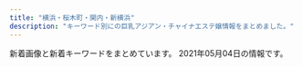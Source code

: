 ```yaml
---
title: "横浜・桜木町・関内・新横浜"
description: "キーワード別にの巨乳アジアン・チャイナエステ嬢情報をまとめました。"
---
```


新着画像と新着キーワードをまとめています。
2021年05月04日の情報です。

<DmmAffiliateIns />
<KeywordTable
  shops={
    [
    {
        "keywords": {},
        "img_links": [
            "http://anela.iyasi.me/images/staff/sta_0z8.jpg",
            "http://anela.iyasi.me/images/top/top_03.jpg",
            "http://anela.iyasi.me/images/gallery/gallery_401.jpg",
            "http://anela.iyasi.me/images/top/top_06.jpg",
            "http://anela.iyasi.me/images/gallery/gallery_101.jpg",
            "http://anela.iyasi.me/images/gallery/gallery_404.jpg",
            "http://anela.iyasi.me/images/home/QR.png",
            "http://anela.iyasi.me/images/staff_one/staff_one_05.jpg",
            "http://anela.iyasi.me/images/system/syatem_301.jpg",
            "http://anela.iyasi.me/images/home/index_tel.jpg",
            "http://anela.iyasi.me/images/staff/staff_top.jpg",
            "http://anela.iyasi.me/images/staff_image/staff_d05.jpg",
            "http://anela.iyasi.me/images/home/index_qup.jpg",
            "http://anela.iyasi.me/images/gallery/gallery_402.jpg",
            "http://anela.iyasi.me/images/staff/sta_0z12.jpg",
            "http://anela.iyasi.me/images/staff_image/staff_d04.jpg",
            "http://anela.iyasi.me/images/top/top_08.png",
            "http://anela.iyasi.me/images/staff/sta_04.jpg",
            "http://anela.iyasi.me/images/top/top_02.jpg",
            "http://anela.iyasi.me/images/gallery/gallery_01.jpg",
            "http://anela.iyasi.me/images/staff_one/staff_one_08.png",
            "http://anela.iyasi.me/images/home/index_page_top.jpg",
            "http://anela.iyasi.me/images/staff/sta_0z2.jpg",
            "http://anela.iyasi.me/images/home/index_04.jpg",
            "http://anela.iyasi.me/images/gallery/gallery_top.jpg",
            "http://anela.iyasi.me/images/system/syatem_303.jpg",
            "http://anela.iyasi.me/images/home/index_03.jpg",
            "http://anela.iyasi.me/images/gallery/gallery_102.jpg",
            "http://anela.iyasi.me/images/staff_image/staff_d06.jpg",
            "http://anela.iyasi.me/images/staff_one/staff_one_top.jpg",
            "http://anela.iyasi.me/images/staff/sta_023.jpg",
            "http://anela.iyasi.me/images/staff/sta_010.jpg",
            "http://anela.iyasi.me/images/home/top_qp.jpg",
            "http://anela.iyasi.me/images/staff_one/staff_one_02.jpg",
            "http://anela.iyasi.me/images/top/top_05.jpg",
            "http://anela.iyasi.me/images/top/top_01.jpg",
            "http://anela.iyasi.me/images/staff/sta_0z9.jpg",
            "http://anela.iyasi.me/images/gallery/gallery_103.jpg",
            "http://anela.iyasi.me/images/staff_image/staff_d01.jpg",
            "http://anela.iyasi.me/images/staff/sta_03.jpg",
            "http://anela.iyasi.me/images/staff_one/staff_one_03.jpg",
            "http://anela.iyasi.me/images/gallery/gallery_403.jpg",
            "http://anela.iyasi.me/images/staff_one/staff_one_01.jpg",
            "http://anela.iyasi.me/images/staff_image/staff_d02.jpg",
            "http://anela.iyasi.me/images/gallery/gallery_104.jpg",
            "http://anela.iyasi.me/images/staff_image/staff_d03.jpg",
            "http://anela.iyasi.me/images/system/syatem_302.jpg",
            "http://anela.iyasi.me/images/staff/sta_06.jpg",
            "http://anela.iyasi.me/images/staff_one/staff_one_04.jpg",
            "http://anela.iyasi.me/images/staff/sta_01.jpg",
            "http://anela.iyasi.me/images/staff/sta_0z10.jpg",
            "http://anela.iyasi.me/images/staff/sta_021.jpg",
            "http://anela.iyasi.me/images/top/top_04.jpg",
            "http://anela.iyasi.me/images/staff_one/staff_one_07.png"
        ],
        "name": "\u30a2\u30cd\u30e9",
        "station": "JR\u95a2\u5185\u99c5\u5357\u53e3",
        "url": "http://anela.iyasi.me/"
    },
    {
        "name": "Baby Heart \uff5e\u30d9\u30a4\u30d3\u30fc\u30cf\u30fc\u30c8\uff5e",
        "url": "http://babyheart.info/",
        "station": "JR\u95a2\u5185\u99c5\u5357\u53e3",
        "img_links": [
            "http://babyheart.info/staffPhoto/b20201102210807.jpg",
            "http://babyheart.info/images/gallery1.jpg",
            "http://babyheart.info/js/sliderLine/slide_next.png",
            "http://babyheart.info/staffPhoto/s20201102165304.jpg",
            "http://babyheart.info/staffPhoto/s20201113143808.jpg",
            "http://babyheart.info/staffPhoto/b20201113143808.jpg",
            "http://babyheart.info/images/slider1/03.jpg",
            "http://babyheart.info/staffPhoto/b20201102165304.jpg",
            "http://babyheart.info/staffPhoto/s20201102132433.jpg",
            "http://babyheart.info/staffPhoto/b20210503161428.jpg",
            "http://babyheart.info/staffPhoto/s20210503161428.jpg",
            "http://babyheart.info/staffPhoto/s20201102210807.jpg",
            "http://babyheart.info/staffPhoto/s20201102165737.jpg",
            "http://babyheart.info/uploadfiles/Image/campaignBabyheartInfo.jpg",
            "http://babyheart.info/staffPhoto/s20210209231643.jpg",
            "http://babyheart.info/images/slider1/02.jpg",
            "http://babyheart.info/images/mobile.jpg",
            "http://babyheart.info/staffPhoto/b20201102132433.jpg",
            "http://babyheart.info/staffPhoto/b20201102165737.jpg",
            "http://babyheart.info/staffPhoto/s20210504141855.jpg",
            "http://babyheart.info/images/returnBtn.png",
            "http://babyheart.info/staffPhoto/b20201113143406.jpg",
            "http://babyheart.info/staffPhoto/s20210504141830.jpg",
            "http://babyheart.info/js/sliderLine/slide_prev.png",
            "http://babyheart.info/staffPhoto/b20210504141855.jpg",
            "http://babyheart.info/staffPhoto/s20201113143406.jpg",
            "http://babyheart.info/staffPhoto/b20210209231643.jpg",
            "http://babyheart.info/staffPhoto/b20210504141830.jpg"
        ],
        "keywords": {
            "88": 1,
            "86": 3,
            "85": 1,
            "80": 1,
            "C": 3,
            "D": 2,
            "E": 1,
            "\u30bb\u30af\u30b7\u30fc": 1,
            "96": 1,
            "99": 1
        }
    },
    {
        "name": "\u7652\u3057\u306e\u5929\u4f7f",
        "keywords": {
            "86": 1,
            "C": 15,
            "87": 1,
            "D": 2,
            "88": 1,
            "84": 1,
            "E": 2
        },
        "img_links": [
            "http://iyashi-tenshi.work/img/sta10.jpg",
            "http://iyashi-tenshi.work/i/img/st10.jpg",
            "http://iyashi-tenshi.work/i/img/sta13.jpg",
            "http://iyashi-tenshi.work/img/IMG_17410.jpg",
            "http://iyashi-tenshi.work/i/img/sta10.jpg",
            "http://iyashi-tenshi.work/img/sta12.jpg",
            "http://iyashi-tenshi.work/i/img/acc-2.png",
            "http://iyashi-tenshi.work/i/img/acc-5.jpg",
            "http://iyashi-tenshi.work/i/img/acc-1.jpg",
            "http://iyashi-tenshi.work/i/img/r1.jpg",
            "http://iyashi-tenshi.work/i/img/r5.jpg",
            "http://iyashi-tenshi.work/img/bottom.png",
            "http://iyashi-tenshi.work/i/img/r4.jpg",
            "http://iyashi-tenshi.work/img/head.png",
            "http://iyashi-tenshi.work/img/mo.png",
            "http://iyashi-tenshi.work/img/nos.jpg",
            "http://iyashi-tenshi.work/i/img/acc-4.png",
            "http://iyashi-tenshi.work/i/img/acc-3.png",
            "http://iyashi-tenshi.work/img/st10.jpg",
            "http://iyashi-tenshi.work/i/img/r3.jpg",
            "http://iyashi-tenshi.work/img/sta13.jpg",
            "http://iyashi-tenshi.work/i/img/sta11.jpg",
            "http://iyashi-tenshi.work/img/st12.jpg",
            "http://iyashi-tenshi.work/img/st11.jpg",
            "http://iyashi-tenshi.work/img/IMG_1709.jpg",
            "http://iyashi-tenshi.work/img/c1.jpg",
            "http://iyashi-tenshi.work/img/st13.jpg",
            "http://iyashi-tenshi.work/i/img/r2.jpg",
            "http://iyashi-tenshi.work/img/sta11.jpg",
            "http://iyashi-tenshi.work/img/IMG_17480.jpg",
            "http://iyashi-tenshi.work/i/img/sta12.jpg"
        ],
        "station": "JR\u4e2d\u5c71\u99c5\u5317\u53e3",
        "url": "http://iyashi-tenshi.work/"
    },
    {
        "keywords": {},
        "station": "JR\u95a2\u5185\u99c5\u5357\u53e3",
        "name": "Venus",
        "img_links": [
            "http://es-kannai.link/wp-content/uploads/2016/12/v.jpg",
            "http://es-kannai.link/wp-content/uploads/2021/04/IMG_5653-250x376.jpg",
            "http://es-kannai.link/wp-content/uploads/2021/04/IMG_5651-250x376.jpg",
            "http://es-kannai.link/wp-content/themes/template-salon2/images/news-ttl.jpg",
            "http://es-kannai.link/wp-content/uploads/2016/12/aa.jpg",
            "http://es-kannai.link/wp-content/themes/template-salon2/images/info.png",
            "http://es-kannai.link/wp-content/uploads/2021/04/IMG_5652-400x600.jpg",
            "http://es-kannai.link/wp-content/uploads/2016/12/vvvv.png",
            "http://es-kannai.link/wp-content/uploads/2016/12/d.png",
            "http://es-kannai.link/wp-content/uploads/2021/04/IMG_5651.jpg",
            "http://es-kannai.link/wp-content/uploads/2021/04/IMG_5649-400x600.jpg",
            "http://es-kannai.link/wp-content/uploads/2021/04/IMG_5653-400x600.jpg",
            "http://es-kannai.link/wp-content/themes/template-salon2/images/newface-ttl.jpg",
            "http://es-kannai.link/wp-content/uploads/2016/12/aaaa.jpg",
            "http://es-kannai.link/wp-content/themes/template-salon2/images/m-info.png",
            "http://es-kannai.link/wp-content/uploads/2016/12/vvv.png",
            "http://es-kannai.link/wp-content/themes/template-salon2/images/main-img.jpg",
            "http://es-kannai.link/wp-content/uploads/2021/04/IMG_5652.jpg",
            "http://es-kannai.link/wp-content/uploads/2016/12/vv.jpg",
            "http://es-kannai.link/wp-content/uploads/2021/04/IMG_5653.jpg",
            "http://es-kannai.link/wp-content/uploads/2016/12/dd.png",
            "http://es-kannai.link/wp-content/themes/template-salon2/images/campaign-bnr.png",
            "http://es-kannai.link/wp-content/uploads/2016/12/aaa.jpg",
            "http://es-kannai.link/wp-content/uploads/2021/04/IMG_5650-250x376.jpg",
            "http://es-kannai.link/wp-content/uploads/2021/04/IMG_5650.jpg",
            "http://es-kannai.link/wp-content/uploads/2021/04/IMG_5650-400x600.jpg",
            "http://es-kannai.link/wp-content/uploads/2021/04/IMG_5651-400x600.jpg",
            "http://es-kannai.link/wp-content/uploads/2016/12/a.jpg",
            "http://es-kannai.link/wp-content/uploads/2021/04/IMG_5649.jpg",
            "http://cdn.dino-es.com/images/logo/200x40DinoEs.png",
            "http://es-kannai.link/wp-content/uploads/2021/04/IMG_5652-250x376.jpg",
            "http://es-kannai.link/wp-content/uploads/2021/04/IMG_5649-250x376.jpg"
        ],
        "url": "http://es-kannai.link"
    },
    {
        "station": "JR\u95a2\u5185\u99c5",
        "url": "http://kannai-mensesthe.com/",
        "img_links": [
            "https://kannai-mensesthe.com/room/1-s.jpg",
            "https://kannai-mensesthe.com/images/clear.png",
            "https://kannai-mensesthe.com/room/2-s.jpg",
            "https://kannai-mensesthe.com/staff/ayumi-s1.jpg",
            "https://kannai-mensesthe.com/room/esthe1.jpg",
            "https://kannai-mensesthe.com/room/3-l.jpg",
            "https://hamamatsucho-esthe.work/icon/line.png",
            "https://kannai-mensesthe.com/room/4-s.jpg",
            "https://kannai-mensesthe.com/staff/risa-s1.jpg",
            "https://kannai-mensesthe.com/staff/risa-l1.jpg",
            "https://hamamatsucho-esthe.work/icon/twitter.png",
            "https://kannai-mensesthe.com/images/footer-l.png",
            "https://kannai-mensesthe.com/staff/sachi-l1.jpg",
            "https://kannai-mensesthe.com/staff/momo-l1.jpg",
            "https://kannai-mensesthe.com/2019/11/10/1.jpg",
            "https://kannai-mensesthe.com/room/esthe2.jpg",
            "https://kannai-mensesthe.com/staff/ayumi-l1.jpg",
            "https://kannai-mensesthe.com/room/2-l.jpg",
            "https://kannai-mensesthe.com/staff/sachi-s1.jpg",
            "https://hamamatsucho-esthe.work/icon/facebook.png",
            "http://kannai-mensesthe.com/images/flower.png",
            "https://kannai-mensesthe.com/staff/momo-s1.jpg",
            "https://kannai-mensesthe.com/images/flower.png",
            "https://kannai-mensesthe.com/icon/facebook.png",
            "https://kannai-mensesthe.com/room/esthe3.jpg",
            "https://kannai-mensesthe.com/images/main-sp.jpg",
            "https://kannai-mensesthe.com/button/home.png",
            "https://kannai-mensesthe.com//images/footer-r.png",
            "https://kannai-mensesthe.com/button/staff.png",
            "https://kannai-mensesthe.com/icon/line.png",
            "https://kannai-mensesthe.com/icon/twitter.png",
            "https://kannai-mensesthe.com/images/main1.jpg",
            "https://kannai-mensesthe.com/2019/12/03/risa-s1.jpg",
            "https://hamamatsucho-esthe.work/icon/google_plus.png",
            "https://kannai-mensesthe.com/room/1-l.jpg",
            "https://kannai-mensesthe.com/room/4-l.jpg",
            "https://kannai-mensesthe.com/room/3-s.jpg",
            "https://kannai-mensesthe.com/icon/google_plus.png",
            "https://kannai-mensesthe.com/button/blog.png"
        ],
        "keywords": {
            "88": 5,
            "90": 15
        },
        "name": "Olive"
    },
    {
        "name": "RelaCute \u30ea\u30e9\u30ad\u30e5\u30fc\u30c8",
        "url": "http://relacute.ies.bz/",
        "img_links": [
            "http://relacute.ies.bz/photos/sites/29/2021/04/202104260223304.jpg",
            "http://relacute.ies.bz/photos/sites/29/2020/06/2020061906073550.jpg",
            "http://relacute.ies.bz/photos/sites/29/2021/03/2021030402170757.jpg",
            "http://relacute.ies.bz/images/room4.jpg",
            "http://relacute.ies.bz/images/top.jpg",
            "http://relacute.ies.bz/photos/sites/29/2021/04/2021040802361733.jpg",
            "http://relacute.ies.bz/images/s_news.jpg",
            "http://kakure-yu.a2.webnavi.work/upload/sites/29/2021/04/202104290308136.jpg",
            "http://relacute.ies.bz/photos/sites/29/2020/10/2020101804232462.jpg",
            "http://relacute.ies.bz/images/room2.jpg",
            "http://relacute.ies.bz/images/s_staff.jpg",
            "http://relacute.ies.bz/images/mobile.jpg",
            "http://relacute.ies.bz/images/room1.jpg",
            "http://relacute.ies.bz/images/room3.jpg",
            "http://relacute.ies.bz/photos/sites/29/2021/01/202101180426140.jpg",
            "http://relacute.ies.bz/photos/sites/29/2020/11/2020112204235072.jpg",
            "http://relacute.ies.bz/photos/sites/29/2021/04/202104290308136.jpg"
        ],
        "keywords": {
            "85": 3,
            "87": 2,
            "E": 1,
            "82": 1,
            "86": 2,
            "D": 6,
            "C": 1
        },
        "station": "JR\u4e2d\u5c71\u99c5\u5317\u53e3"
    },
    {
        "name": "\u82b1\u6c34\u6728",
        "url": "http://est-hanamizuki.com/",
        "station": "JR\u6771\u795e\u5948\u5ddd\u99c5\u897f\u53e3",
        "img_links": [
            "http://est-hanamizuki.com/images/g13.jpg",
            "http://est-hanamizuki.com/images/g1.jpg",
            "http://est-hanamizuki.com/images/zi_staff.png",
            "http://est-hanamizuki.com/images/r111.jpg",
            "http://est-hanamizuki.com/images/g2.jpg",
            "http://est-hanamizuki.com/images/g12.jpg",
            "http://est-hanamizuki.com/images/erika.jpg",
            "http://est-hanamizuki.com/images/head.jpg",
            "http://est-hanamizuki.com/images/g23.jpg",
            "http://est-hanamizuki.com/images/news1.png",
            "http://est-hanamizuki.com/images/mobile.jpg",
            "http://est-hanamizuki.com/images/m3.jpg",
            "http://est-hanamizuki.com/images/m2.jpg",
            "http://est-hanamizuki.com/images/g32.jpg",
            "http://est-hanamizuki.com/images/m1.jpg",
            "http://est-hanamizuki.com/images/m4.jpg",
            "http://est-hanamizuki.com/images/erika2.jpg",
            "http://est-hanamizuki.com/images/g22.jpg",
            "http://est-hanamizuki.com/images/11.png",
            "http://est-hanamizuki.com/images/info.png",
            "http://est-hanamizuki.com/images/g33.jpg",
            "http://est-hanamizuki.com/images/g3.jpg"
        ],
        "keywords": {}
    },
    {
        "station": "JR\u6771\u795e\u5948\u5ddd\u99c5\u897f\u53e3",
        "url": "http://www.muse.mensest.com/",
        "name": "\u7f8e\u4eba\u9b5a",
        "img_links": [
            "http://www.muse.mensest.com/files/002.jpg",
            "http://www.muse.mensest.com/images/top.jpg",
            "http://www.muse.mensest.com/images/img_tel.png",
            "http://www.muse.mensest.com/photo_news/upimg/32287607e6deea8b73_0.jpg",
            "http://www.muse.mensest.com/files/005.jpg",
            "http://www.muse.mensest.com/images/sp_tit_therapist.png",
            "http://www.muse.mensest.com/images/tit_therapist.png",
            "http://www.muse.mensest.com/files/001.jpg",
            "http://www.muse.mensest.com/images/sp_tit_new.png",
            "http://www.muse.mensest.com/files/003.jpg",
            "http://www.muse.mensest.com/images/tit_new.png",
            "http://www.muse.mensest.com/images/sp_top.jpg",
            "http://www.muse.mensest.com/images/maining.jpg",
            "http://www.muse.mensest.com/photo_news/upimg/32287607e6deea8b73_1.jpg",
            "http://www.muse.mensest.com/files/004.jpg"
        ],
        "keywords": {
            "87": 24,
            "86": 6,
            "D": 24,
            "C": 6
        }
    },
    {
        "name": "\u30de\u30a4\u30de\u30ea\u30e4",
        "keywords": {},
        "station": "JR\u65b0\u6a2a\u6d5c\u99c5",
        "img_links": [
            "http://r-relax.info/girl/00.jpg",
            "http://r-relax.info/images/index_02.jpg",
            "http://r-relax.info/images/r04.jpg",
            "http://r-relax.info/images/index_12.jpg",
            "http://r-relax.info/girl/01a.jpg",
            "http://r-relax.info/girl/09.jpg",
            "http://r-relax.info/images/staff_09.jpg",
            "http://r-relax.info/images/index_05.jpg",
            "http://r-relax.info/images/index_01.jpg",
            "http://r-relax.info/girl/05.jpg",
            "http://r-relax.info/images/r05.jpg",
            "http://r-relax.info/images/index_06.jpg",
            "http://r-relax.info/girl/02a.jpg",
            "http://r-relax.info/girl/03.jpg",
            "http://r-relax.info/images/index_04.jpg",
            "http://r-relax.info/images/index_07.jpg",
            "http://r-relax.info/girl/05a.jpg",
            "http://r-relax.info/images/index_03.jpg",
            "http://r-relax.info/images/index_17.jpg",
            "http://r-relax.info/girl/01.jpg",
            "http://r-relax.info/images/sys_09.jpg",
            "http://r-relax.info/girl/02.jpg",
            "http://r-relax.info/images/index_13.jpg",
            "http://r-relax.info/images/rec_09.jpg",
            "http://r-relax.info/images/r06.jpg",
            "http://r-relax.info/girl/03a.jpg",
            "http://r-relax.info/images/index_18.jpg",
            "http://r-relax.info/images/info_09.jpg",
            "http://r-relax.info/images/info.jpg",
            "http://r-relax.info/images/rec.jpg",
            "http://r-relax.info/images/r01.jpg",
            "http://r-relax.info/girl/04.jpg",
            "http://r-relax.info/girl/04a.jpg",
            "http://r-relax.info/images/sub_12.jpg",
            "http://r-relax.info/images/r03.jpg",
            "http://r-relax.info/images/r02.jpg"
        ],
        "url": "http://r-relax.info/"
    },
    {
        "img_links": [
            "http://iyasibest.com/uploadfiles/images/campaignIyasibestCom1.png",
            "http://iyasibest.com/images/store/o03.jpg",
            "http://iyasibest.com/uploadfiles/images/campaignIyasibestCom2.png",
            "http://iyasibest.com/images/store/o10.jpg",
            "http://iyasibest.com/images/returnBtn.png",
            "http://iyasibest.com/images/store/o09.jpg",
            "http://iyasibest.com/staffPhoto/b20200310001745.jpg",
            "http://iyasibest.com/staffPhoto/b20200306221420.jpg",
            "http://iyasibest.com/images/store/o08.jpg",
            "http://iyasibest.com/staffPhoto/b20201102190836.jpg",
            "http://iyasibest.com/staffPhoto/b20200402041705.jpg",
            "http://iyasibest.com/staffPhoto/b20200711165223.jpg",
            "http://iyasibest.com/staffPhoto/b20200228201258.jpg",
            "http://iyasibest.com/staffPhoto/b20200911161049.jpg",
            "http://iyasibest.com/images/store/o05.jpg",
            "http://iyasibest.com/images/store/o11.jpg",
            "http://iyasibest.com/staffPhoto/b20210503153528.jpg",
            "http://iyasibest.com/images/store/03.jpg",
            "http://iyasibest.com/images/store/o04.jpg",
            "http://iyasibest.com/images/store/o06.jpg",
            "http://iyasibest.com/images/store/02.jpg",
            "http://iyasibest.com/staffPhoto/b20210209224424.jpg",
            "http://iyasibest.com/staffPhoto/b20210121203305.jpg",
            "http://iyasibest.com/images/store/o02.jpg",
            "http://iyasibest.com/staffPhoto/b20200531120750.jpg",
            "http://iyasibest.com/images/store/o01.jpg",
            "http://iyasibest.com/images/store/o07.jpg",
            "http://iyasibest.com/images/store/01.jpg"
        ],
        "url": "http://iyasibest.com/",
        "name": "\u7652\u3057\u30d9\u30b9\u30c8",
        "station": "JR\u95a2\u5185\u99c5\u5357\u53e3",
        "keywords": {
            "\u30bb\u30af\u30b7\u30fc": 4,
            "98": 1,
            "D": 2,
            "82": 1,
            "85": 2,
            "C": 5,
            "97": 1,
            "87": 1,
            "86": 2,
            "88": 2,
            "E": 1
        }
    },
    {
        "url": "http://chacha-es.info/",
        "keywords": {},
        "name": "Moon\uff5e\u30e0\u30fc\u30f3\uff5e",
        "station": "JR\u6771\u795e\u5948\u5ddd\u99c5\u897f\u53e3",
        "img_links": []
    },
    {
        "url": "http://massage-esthe.blue/",
        "keywords": {
            "D": 10
        },
        "img_links": [
            "http://massage-esthe.blue/img/a6.jpg",
            "http://massage-esthe.blue/img/bb.png",
            "http://massage-esthe.blue/img/a1.jpg",
            "http://massage-esthe.blue/img/st7.jpg",
            "http://massage-esthe.blue/img/sta7.jpg",
            "http://massage-esthe.blue/img/no.png",
            "http://massage-esthe.blue/img/st3.jpg",
            "http://massage-esthe.blue/img/top.jpg",
            "http://massage-esthe.blue/img/a4.jpg",
            "http://massage-esthe.blue/img/sta5.jpg",
            "http://massage-esthe.blue/img/st12.jpg",
            "http://massage-esthe.blue/img/lint.jpg",
            "http://massage-esthe.blue/img/sta12.jpg",
            "http://massage-esthe.blue/img/st9.jpg",
            "http://massage-esthe.blue/img/st5.jpg",
            "http://massage-esthe.blue/img/r4.jpg",
            "http://massage-esthe.blue/img/r1.jpg",
            "http://massage-esthe.blue/img/st6.jpg",
            "http://massage-esthe.blue/img/acct.jpg",
            "http://massage-esthe.blue/img/st11.jpg",
            "http://massage-esthe.blue/img/a2.jpg",
            "http://massage-esthe.blue/img/a5.jpg",
            "http://massage-esthe.blue/img/fla.jpg",
            "http://massage-esthe.blue/img/rect.jpg",
            "http://massage-esthe.blue/img/sta3.jpg",
            "http://massage-esthe.blue/img/sta2.jpg",
            "http://massage-esthe.blue/img/st10.jpg",
            "http://massage-esthe.blue/img/st2.jpg",
            "http://massage-esthe.blue/img/sta1.jpg",
            "http://massage-esthe.blue/img/r3.jpg",
            "http://massage-esthe.blue/img/sta6.jpg",
            "http://massage-esthe.blue/img/r2.jpg",
            "http://massage-esthe.blue/img/root.jpg",
            "http://massage-esthe.blue/img/st1.jpg",
            "http://massage-esthe.blue/img/syst.jpg",
            "http://massage-esthe.blue/img/stat.jpg",
            "http://massage-esthe.blue/img/a3.jpg",
            "http://massage-esthe.blue/img/stal.png",
            "http://massage-esthe.blue/img/sta10.jpg"
        ],
        "name": "37\u2103",
        "station": "\u30bb\u30f3\u30bf\u30fc\u5317\u99c5"
    },
    {
        "name": "\u30c1\u30a7\u30ea\u30fc",
        "url": "http://sh-riraku31.xyz/",
        "keywords": {
            "C": 11,
            "84": 1,
            "85": 2,
            "D": 3,
            "86": 1
        },
        "img_links": [
            "http://sh-riraku31.xyz/uploads/201005/1-201005162010396.jpg",
            "http://sh-riraku31.xyz/uploads/201005/1-20100516201cK.jpg",
            "http://sh-riraku31.xyz/uploads/201005/1-201005162052635.jpg",
            "http://sh-riraku31.xyz/templets/default/picture/top1.jpg",
            "http://sh-riraku31.xyz/uploads/201005/1-201005162114248.jpg",
            "http://sh-riraku31.xyz/templets/default/picture/top.jpg",
            "http://sh-riraku31.xyz/uploads/201005/1-2010051J55CA.jpg",
            "http://sh-riraku31.xyz/templets/default/picture/staff01.jpg",
            "http://sh-riraku31.xyz/uploads/allimg/180703/1-1PF3111J3201.png",
            "http://sh-riraku31.xyz/uploads/allimg/180629/1-1P629115504250.png",
            "http://sh-riraku31.xyz/templets/default/picture/girl-z2.jpg",
            "http://sh-riraku31.xyz/uploads/201005/1-2010051J6062Y.jpg",
            "http://sh-riraku31.xyz/templets/default/picture/girl-z1.jpg",
            "http://sh-riraku31.xyz/uploads/201005/1-2010051621224F.jpg",
            "http://sh-riraku31.xyz/templets/default/picture/s_news.jpg",
            "http://sh-riraku31.xyz/uploads/201005/1-201005162101U5.jpg"
        ],
        "station": "JR\u6a2a\u6d5c\u99c5\u5317\u897f\u53e3"
    },
    {
        "keywords": {},
        "img_links": [
            "http://re-lax.work/images/int1.jpg",
            "http://re-lax.work/images/menu/interior.png",
            "http://re-lax.work/images/menu/staff.png",
            "http://re-lax.work/images/int2.jpg",
            "http://re-lax.work/staff/haruka.jpg",
            "http://re-lax.work/images/tg.jpg",
            "http://re-lax.work/images/rec.jpg",
            "http://re-lax.work/img/haruka1.jpg",
            "http://re-lax.work/staff/yuki.jpg",
            "http://re-lax.work/images/news.jpg",
            "http://re-lax.work/images/menu/top.png",
            "http://re-lax.work/img/yuki1.jpg",
            "http://re-lax.work/images/sys1.jpg",
            "http://re-lax.work/images/sys2.jpg",
            "http://re-lax.work/images/up.jpg",
            "http://re-lax.work/staff/rara.jpg",
            "http://re-lax.work/images/staff_t.jpg",
            "http://re-lax.work/images/tel.png",
            "http://re-lax.work/images/interior_t.jpg",
            "http://re-lax.work/img/rara1.jpg",
            "http://re-lax.work/images/sys3.jpg",
            "http://re-lax.work/images/time.jpg"
        ],
        "name": "\u30b3\u30b3\u30ca\u30c3\u30c4",
        "url": "http://re-lax.work/",
        "station": "JR\u95a2\u5185\u99c5\u5317\u53e3"
    },
    {
        "station": "JR\u6771\u795e\u5948\u5ddd\u99c5\u897f\u53e3",
        "name": "Anna -\u30a2\u30f3\u30ca-",
        "img_links": [
            "https://anna.jpn.mn/photos/17/8147/202104/2104261910441202.png",
            "https://file.jp-navi.info/17/8147/202104/2021042908072054.jpg",
            "https://anna.jpn.mn/photos/17/8147/202104/2104291u1201324.jpeg",
            "https://anna.jpn.mn/photos/17/8147/202104/21042g2312553d.jpeg",
            "https://anna.jpn.mn/photos/17/8147/202104/2104291u1063c7.png",
            "https://anna.jpn.mn/photos/17/8147/202104/21042619105cc2.png",
            "https://file.jp-navi.info/17/8147/202104/202104290807040.jpg",
            "https://anna.jpn.mn/photos/17/8147/202104/21042619110n296.png",
            "https://anna.jpn.mn/photos/17/8147/202104/21043012234b9e.png",
            "https://anna.jpn.mn/photos/17/8147/202104/21042g231125310.jpeg",
            "https://anna.jpn.mn/photos/17/8147/202104/2021042908063061.jpg",
            "https://file.jp-navi.info/17/8147/202104/2021042908063061.jpg",
            "https://anna.jpn.mn/themes/anna.jpn.mn/template/assets/images/side01.png",
            "https://file.jp-navi.info/17/8147/202104/2021042908064768.jpg",
            "https://anna.jpn.mn/photos/17/8147/202104/2021042908064768.jpg",
            "https://assets.jp-navi.info/images/images/es-thumbnail.png",
            "https://anna.jpn.mn/photos/17/8147/202104/2021042908072054.jpg",
            "https://file.jp-navi.info/17/8147/202104/2021042908073682.jpg",
            "https://anna.jpn.mn/photos/17/8147/202104/202104290807040.jpg",
            "https://anna.jpn.mn/photos/17/8147/202104/2021042908073682.jpg",
            "https://file.jp-navi.info/17/8147/202104/2021042908060344.jpg",
            "https://anna.jpn.mn/photos/17/8147/202104/21042g2311a2g.jpeg",
            "http://anna2.a5.jpn.vin/upload/sites/7/2021/04/2021042908063061.jpg",
            "https://anna.jpn.mn/photos/17/8147/202104/21042g231313638.jpeg",
            "https://anna.jpn.mn/themes/anna.jpn.mn/template/assets/images/side02.png",
            "https://anna.jpn.mn/themes/anna.jpn.mn/template/assets/images/side03.png",
            "https://anna.jpn.mn/photos/17/8147/202104/2021042908060344.jpg"
        ],
        "keywords": {
            "D": 3,
            "83": 11,
            "84": 22,
            "E": 3,
            "85": 22,
            "87": 11
        },
        "url": "https://anna.jpn.mn/"
    },
    {
        "img_links": [
            "http://www.dokidoki.iesjp.com/files/008.jpg",
            "http://www.dokidoki.iesjp.com/files/005.jpg",
            "http://www.dokidoki.iesjp.com/photo_news/upimg/68060605c314e584d7_0.jpg",
            "http://www.dokidoki.iesjp.com/files/003.jpg",
            "http://www.dokidoki.iesjp.com/photo_news/upimg/33692608645fdad7ca_0.jpg",
            "http://www.dokidoki.iesjp.com/photo_news/upimg/63959606d4783b9bf8_0.jpg",
            "http://www.dokidoki.iesjp.com/files/001.jpg",
            "http://www.dokidoki.iesjp.com/files/002.jpg",
            "http://www.dokidoki.iesjp.com/files/006.jpg",
            "http://www.dokidoki.iesjp.com/files/007.jpg"
        ],
        "name": "Hi Baby\uff5e\u30cf\u30a4\u30d9\u30a4\u30d3\u30fc",
        "keywords": {
            "D": 28,
            "87": 24,
            "86": 4
        },
        "url": "http://www.dokidoki.iesjp.com/",
        "station": "JR\u6771\u795e\u5948\u5ddd\u99c5\u897f\u53e3"
    },
    {
        "url": "http://sweety-est.info/",
        "img_links": [
            "http://sweety-est.info/images/top.png",
            "http://sweety-est.info/images/cg05.jpg",
            "http://sweety-est.info/images/precau.png",
            "http://sweety-est.info/images/staff_s.png",
            "http://sweety-est.info/images/evetop.png",
            "http://sweety-est.info/images/cg04.jpg",
            "http://sweety-est.info/images/cg06.jpg",
            "http://sweety-est.info/images/news.png",
            "http://sweety-est.info/images/sruru.jpg"
        ],
        "station": "\u30bb\u30f3\u30bf\u30fc\u5357\u99c51\u756a\u51fa\u53e3",
        "keywords": {
            "D": 3,
            "E": 6,
            "86": 9
        },
        "name": "\u5b66\u5712"
    },
    {
        "url": "http://koukoku.xyz/come/",
        "name": "Come Baby",
        "keywords": {
            "88": 1,
            "90": 1,
            "E": 1,
            "85": 1,
            "C": 1,
            "D": 1
        },
        "img_links": [
            "http://koukoku.xyz/come/css/staff/staff03-a.png",
            "http://koukoku.xyz/come/css/staff/staff01.png",
            "http://koukoku.xyz/come/css/nav/nav-005.jpg",
            "http://koukoku.xyz/come/css/staff/staff03.png",
            "http://koukoku.xyz/come/css/staff/staff01-a.png",
            "http://koukoku.xyz/come/css/nav/nav-004.jpg",
            "http://koukoku.xyz/come/css/top02.jpg",
            "http://koukoku.xyz/come/css/top03.png",
            "http://koukoku.xyz/come/css/staff/staff02.png",
            "http://koukoku.xyz/come/css/head.jpg",
            "http://koukoku.xyz/come/css/nav/nav-003.jpg",
            "http://koukoku.xyz/come/css/nav/nav-006.jpg",
            "http://koukoku.xyz/come/css/c01.png",
            "http://koukoku.xyz/come/css/nav/nav-001.jpg",
            "http://koukoku.xyz/come/css/staff/staff02-a.png",
            "http://koukoku.xyz/come/css/osusume001.png",
            "http://koukoku.xyz/come/css/nav/nav-002.jpg"
        ],
        "station": "JR\u65b0\u6a2a\u6d5c\u99c5\u5317\u53e3"
    },
    {
        "keywords": {
            "84": 12,
            "C": 64,
            "86": 39,
            "87": 18,
            "D": 27,
            "83": 6,
            "85": 25
        },
        "url": "http://www.shine-es.info/",
        "img_links": [
            "http://www.shine-es.info/public/image/20210224/20210224004055_63018.jpg",
            "http://www.shine-es.info/public/image/20190617/20190617002029_84673.jpg",
            "http://www.shine-es.info/public/image/20180806/20180806021646_71312.jpeg",
            "http://www.shine-es.info/public/image/20180524/20180524214610_38863.jpeg",
            "http://www.shine-es.info/public/image/20200505/20200505002649_53549.png",
            "http://www.shine-es.info/public/image/20201130/20201130150442_88111.jpg",
            "http://www.shine-es.info/public/image/20200901/20200901125021_47269.jpg",
            "http://www.shine-es.info/img/top/pic-1.png",
            "http://www.shine-es.info/public/image/20191123/20191123005615_48887.jpg",
            "http://www.shine-es.info/img/top/nav_06.jpg",
            "http://www.shine-es.info/public/image/20200225/20200225013302_28274.png",
            "http://www.shine-es.info/img/top/pic-2.jpg",
            "http://www.shine-es.info/public/image/20190617/20190617002036_61596.jpg",
            "http://www.shine-es.info/public/image/20210427/20210427125244_68255.jpg",
            "http://www.shine-es.info/img/top/mobile.jpg",
            "http://www.shine-es.info/public/image/20180514/20180514161320_29646.jpg",
            "http://www.shine-es.info/img/top/nav_03.jpg",
            "http://www.shine-es.info/public/image/20180524/20180524214818_14591.jpeg",
            "http://www.shine-es.info/public/image/20201020/20201020190438_86333.png",
            "http://www.shine-es.info/public/image/20210419/20210419132609_96915.jpg",
            "http://www.shine-es.info/img/top/pic-3.jpg",
            "http://www.shine-es.info/img/top/nav_04.jpg",
            "http://www.shine-es.info/public/image/20210204/20210204005557_55265.png",
            "http://www.shine-es.info/public/image/20191129/20191129184548_44783.jpg",
            "http://www.shine-es.info/public/image/20180426/20180426160618_24358.jpg",
            "http://www.shine-es.info/public/image/20180528/20180528013047_54119.jpg",
            "http://www.shine-es.info/img/top/nav_07.jpg",
            "http://www.shine-es.info/public/image/20191123/20191123005624_21397.jpg",
            "http://www.shine-es.info/public/image/20191007/20191007000751_26360.jpg",
            "http://www.shine-es.info/public/image/20200816/20200816001546_39857.jpg",
            "http://www.shine-es.info/public/image/20180806/20180806021637_66262.jpeg",
            "http://www.shine-es.info/img/top/pic-1.jpg",
            "http://www.shine-es.info/public/image/20210126/20210126012525_25271.png",
            "http://www.shine-es.info/public/image/20180426/20180426160348_68419.jpg",
            "http://www.shine-es.info/public/image/20180524/20180524214652_54672.jpeg",
            "http://www.shine-es.info/public/image/20190827/20190827011025_93525.jpg",
            "http://www.shine-es.info/public/image/20210419/20210419112401_56895.png",
            "http://www.shine-es.info/public/image/20201210/20201210131428_47249.png",
            "http://www.shine-es.info/public/image/20200120/20200120014129_44289.jpg",
            "http://www.shine-es.info/public/image/20180524/20180524214747_75881.jpeg",
            "http://www.shine-es.info/public/image/20191009/20191009171328_21361.jpg",
            "http://www.shine-es.info/public/image/20210422/20210422163954_89790.jpg",
            "http://www.shine-es.info/public/image/20191009/20191009171341_70954.jpg",
            "http://www.shine-es.info/public/image/20201009/20201009012403_82863.jpg",
            "http://www.shine-es.info/img/system/campaign3.png",
            "http://www.shine-es.info/img/top/nav_09.jpg",
            "http://www.shine-es.info/public/image/20210503/20210503132158_78451.jpg",
            "http://www.shine-es.info/img/top/koko.png",
            "http://www.shine-es.info/public/image/20181128/20181128190142_51228.jpeg",
            "http://www.shine-es.info/public/image/20180426/20180426161222_54119.jpg",
            "http://www.shine-es.info/public/image/20180524/20180524214431_17082.jpg",
            "http://www.shine-es.info/public/image/20200901/20200901124912_14983.jpg",
            "http://www.shine-es.info/public/image/20210330/20210330113900_55694.jpg",
            "http://www.shine-es.info/public/image/20201107/20201107124509_92438.png",
            "http://www.shine-es.info/public/image/20191007/20191007000800_55460.png",
            "http://www.shine-es.info/img/top/nav_05.jpg",
            "http://www.shine-es.info/public/image/20210222/20210222103449_67865.png"
        ],
        "name": "SRP",
        "station": "JR\u65b0\u6a2a\u6d5c\u99c5\u5317\u53e3"
    },
    {
        "keywords": {},
        "url": "http://seirakuen.est.cm/",
        "img_links": [],
        "name": "\u8056\u697d\u5712",
        "station": "JR\u95a2\u5185\u99c5\u5357\u53e3"
    },
    {
        "url": "http://morien.este.work/",
        "img_links": [
            "http://morien.este.work/2/uploadimg/1594704743.jpg",
            "http://morien.este.work/mens-esthe.png",
            "http://morien.este.work/2/uploadimg/1577672563.jpg",
            "http://morien.este.work/2/uploadimg/1613996342.jpg",
            "http://morien.este.work/top.jpg",
            "http://morien.este.work/2/uploadimg/1574764277.jpg"
        ],
        "name": "\u68ee\u82d1",
        "station": "\u53cd\u753a\u99c5",
        "keywords": {
            "87": 6,
            "86": 6,
            "83": 6,
            "D": 24,
            "85": 6
        }
    },
    {
        "img_links": [
            "http://relax-aroma.red/images/sys.jpg",
            "http://relax-aroma.red/images/cg06.jpg",
            "http://relax-aroma.red/images/cg01.jpg",
            "http://relax-aroma.red/images/cg04.jpg",
            "http://relax-aroma.red/images/acc.jpg",
            "http://relax-aroma.red/images/qr.jpg",
            "http://relax-aroma.red/images/cg03.jpg",
            "http://relax-aroma.red/images/up_100_1_0.jpg",
            "http://relax-aroma.red/images/top2.png",
            "http://relax-aroma.red/images/cg05.jpg",
            "http://relax-aroma.red/images/cg011.jpg",
            "http://relax-aroma.red/images/spacer900x360.png",
            "http://relax-aroma.red/images/spacer300x450.png",
            "http://relax-aroma.red/images/cg052.jpg",
            "http://relax-aroma.red/images/top.png",
            "http://relax-aroma.red/images/cg051.jpg",
            "http://relax-aroma.red/images/cg02.jpg"
        ],
        "station": "JR\u6771\u795e\u5948\u5ddd\u99c5\u897f\u53e3",
        "url": "http://relax-aroma.red/",
        "name": "Bit lady \uff5e\u30d3\u30c3\u30c8\u30ec\u30c7\u30a3\u30fc\uff5e",
        "keywords": {
            "86": 48,
            "E": 32,
            "D": 16
        }
    },
    {
        "img_links": [
            "http://www.rakuraku-venus.xyz/images/index-kai_03.jpg",
            "http://www.rakuraku-venus.xyz/images/index-kai_05.jpg",
            "http://www.rakuraku-venus.xyz/psd/off.jpg",
            "http://www.rakuraku-venus.xyz/images/light_img.jpg",
            "http://www.rakuraku-venus.xyz/images/shop/r1.jpg",
            "http://www.rakuraku-venus.xyz/images/staff/11/rika.png",
            "http://www.rakuraku-venus.xyz/images/staff/11/minami2.jpg",
            "http://www.rakuraku-venus.xyz/images/staff/10/1.jpg",
            "http://www.rakuraku-venus.xyz/images/index-kai_08.jpg",
            "http://www.rakuraku-venus.xyz/images/index-f.jpg",
            "http://www.rakuraku-venus.xyz/images/index-kai_13.jpg",
            "http://www.rakuraku-venus.xyz/images/staff/11/koko.jpg",
            "http://www.rakuraku-venus.xyz/images/index-kai_16.jpg",
            "http://www.rakuraku-venus.xyz/images/nav/lanmu-acc.jpg",
            "http://www.rakuraku-venus.xyz/images/shop/h4.jpg",
            "http://www.rakuraku-venus.xyz/images/nav/lanmu-sys.jpg",
            "http://www.rakuraku-venus.xyz/images/nav/lanmu-job.jpg",
            "http://www.rakuraku-venus.xyz/images/staff/11/ai.jpg",
            "http://www.rakuraku-venus.xyz/images/nav/lanmu-staff.jpg",
            "http://www.rakuraku-venus.xyz/images/shop/h3.jpg",
            "http://www.rakuraku-venus.xyz/images/index-kai_13a.jpg",
            "http://www.rakuraku-venus.xyz/images/lan-t/images/lan-t_01.jpg",
            "http://www.rakuraku-venus.xyz/images/index-kai_07.jpg",
            "http://www.rakuraku-venus.xyz/images/shop/h2.jpg"
        ],
        "station": "JR\u6771\u795e\u5948\u5ddd\u99c5",
        "name": "\u697d\u3005\u30f4\u30a3\u30fc\u30ca\u30b9",
        "keywords": {},
        "url": "http://www.rakuraku-venus.xyz/"
    },
    {
        "keywords": {
            "F": 5,
            "D": 2,
            "84": 2,
            "88": 1,
            "\u4e73": 2,
            "C": 2,
            "94": 5
        },
        "station": "JR\u6771\u795e\u5948\u5ddd\u99c5\u897f\u53e3",
        "url": "http://ciliasa.xyz/",
        "name": "\u307f\u3055\u304d",
        "img_links": [
            "http://ciliasa.xyz/uploads/200601/1-200601142G5438.jpg",
            "http://ciliasa.xyz/picture/cam-01.jpg",
            "http://ciliasa.xyz/uploads/210421/1-210421124F4292.jpg",
            "http://ciliasa.xyz/uploads/200601/1-200601142K43F.jpg",
            "http://ciliasa.xyz/uploads/210428/1-21042PZI2S2.jpg",
            "http://ciliasa.xyz/uploads/210403/1-210403133233553.jpg",
            "http://ciliasa.xyz/uploads/210409/1-2104091K430457.jpg",
            "http://ciliasa.xyz/uploads/210421/1-210421124A3613.jpg",
            "http://ciliasa.xyz/uploads/200601/1-200601142F5435.jpg",
            "http://ciliasa.xyz/picture/m-top004.jpg",
            "http://ciliasa.xyz/picture/m-head01.jpg",
            "http://ciliasa.xyz/uploads/200601/1-200601142P4643.jpg",
            "http://ciliasa.xyz/uploads/210419/1-210419143Z0E2.jpg",
            "http://ciliasa.xyz/uploads/210403/1-21040313321G04.jpg",
            "http://ciliasa.xyz/uploads/200601/1-200601142639540.jpg",
            "http://ciliasa.xyz/picture/call.png",
            "http://ciliasa.xyz/uploads/210409/1-2104091K441949.jpg",
            "http://ciliasa.xyz/uploads/210412/1-210412105G2462.jpg",
            "http://ciliasa.xyz/picture/m-top003.jpg",
            "http://ciliasa.xyz/uploads/210428/1-21042PZJ2611.jpg",
            "http://ciliasa.xyz/uploads/200601/1-200601142629454.jpg",
            "http://ciliasa.xyz/uploads/210412/1-210412123IR91.jpg",
            "http://ciliasa.xyz/uploads/210419/1-21041914393I38.jpg",
            "http://ciliasa.xyz/picture/foot01.jpg"
        ]
    },
    {
        "keywords": {},
        "url": "https://en.reraku.work/",
        "station": "\u4f0a\u52e2\u4f50\u6728\u9577\u8005\u753a\u99c5",
        "img_links": [],
        "name": "\u7e01"
    },
    {
        "station": "JR\u5927\u53e3\u99c5\u6771\u53e3",
        "url": "http://www.oguti.work/",
        "img_links": [
            "http://www.oguti.work/images/rec1.jpg",
            "http://www.oguti.work/images/ac1.jpg",
            "http://www.oguti.work/images/staff_t.jpg",
            "http://www.oguti.work/images/tg.jpg",
            "http://www.oguti.work/images/rec2.jpg",
            "http://www.oguti.work/staff/kaori.jpg",
            "http://www.oguti.work/img/yuna1.jpg",
            "http://www.oguti.work/images/int1.jpg",
            "http://www.oguti.work/images/sys.jpg",
            "http://www.oguti.work/images/4.jpg",
            "http://www.oguti.work/images/head.jpg",
            "http://www.oguti.work/staff/rie.jpg",
            "http://www.oguti.work/img/kaori1.jpg",
            "http://www.oguti.work/img/yuna2.jpg",
            "http://www.oguti.work/images/3.jpg",
            "http://www.oguti.work/staff/yuna.jpg",
            "http://www.oguti.work/staff/miki.jpg",
            "http://www.oguti.work/img/miki1.jpg",
            "http://www.oguti.work/images/interior_t.jpg",
            "http://www.oguti.work/images/1.jpg",
            "http://www.oguti.work/img/rie1.jpg",
            "http://www.oguti.work/img/miki2.jpg",
            "http://www.oguti.work/images/int2.jpg",
            "http://www.oguti.work/images/s1.png",
            "http://www.oguti.work/images/news.jpg",
            "http://www.oguti.work/images/2.jpg"
        ],
        "name": "\u7d50",
        "keywords": {}
    },
    {
        "url": "http://coco5.rankuens.com/",
        "keywords": {
            "D": 3,
            "89": 2,
            "90": 1
        },
        "station": "JR\u65b0\u6a2a\u6d5c\u99c5\u5317\u53e3",
        "img_links": [
            "http://coco5.rankuens.com/css/staff/staff02.jpg",
            "http://coco5.rankuens.com/css/nav/nav-001.png",
            "http://coco5.rankuens.com/css/staff/staff03.jpg",
            "http://coco5.rankuens.com/css/nav/nav-005.png",
            "http://coco5.rankuens.com/css/nav/nav-003.png",
            "http://coco5.rankuens.com/css/tel.png",
            "http://coco5.rankuens.com/css/c03.png",
            "http://coco5.rankuens.com/css/staff/staff01.jpg",
            "http://coco5.rankuens.com/css/nav/nav-002.png",
            "http://coco5.rankuens.com/css/topbottom.png",
            "http://coco5.rankuens.com/css/nav/nav-006.png",
            "http://coco5.rankuens.com/css/nav/nav-004.png"
        ],
        "name": "COCO5"
    },
    {
        "img_links": [
            "http://www.ipuyvyta.xyz/uploads/200527/1-20052G310025O.jpg",
            "http://www.ipuyvyta.xyz/picture/relax.jpg",
            "http://www.ipuyvyta.xyz/uploads/210324/1-21032414233OK.jpg",
            "http://www.ipuyvyta.xyz/uploads/200103/1-2001031G10c34.jpg",
            "http://www.ipuyvyta.xyz/picture/s_staff.jpg",
            "http://www.ipuyvyta.xyz/uploads/210415/1-210415123451L4.jpg",
            "http://www.ipuyvyta.xyz/uploads/190705/1-1ZF5141109322.jpg",
            "http://www.ipuyvyta.xyz/uploads/210324/1-210324143049264.jpg",
            "http://www.ipuyvyta.xyz/uploads/201113/1-2011131412332R.jpg",
            "http://www.ipuyvyta.xyz/picture/s1.jpg",
            "http://www.ipuyvyta.xyz/picture/mobile.jpg",
            "http://www.ipuyvyta.xyz/uploads/200103/1-2001031G131213.jpg",
            "http://www.ipuyvyta.xyz/uploads/200103/1-2001031G043127.jpg",
            "http://www.ipuyvyta.xyz/uploads/210128/1-21012Q3504A53.jpg",
            "http://www.ipuyvyta.xyz/picture/room3.jpg",
            "http://www.ipuyvyta.xyz/uploads/201016/1-201016155304955.jpg",
            "http://www.ipuyvyta.xyz/uploads/200324/1-200324153552608.jpg",
            "http://www.ipuyvyta.xyz/picture/room4.jpg",
            "http://www.ipuyvyta.xyz/uploads/210324/1-21032414232L38.jpg",
            "http://www.ipuyvyta.xyz/uploads/201117/1-20111G24513940.jpg",
            "http://www.ipuyvyta.xyz/uploads/190806/1-1ZP61F113Z0.jpg",
            "http://www.ipuyvyta.xyz/uploads/201016/1-201016155320S7.jpg",
            "http://www.ipuyvyta.xyz/picture/top.png",
            "http://www.ipuyvyta.xyz/uploads/201117/1-20111G24541418.jpg",
            "http://www.ipuyvyta.xyz/picture/s_pick.png",
            "http://www.ipuyvyta.xyz/uploads/210415/1-210415123349246.jpg",
            "http://www.ipuyvyta.xyz/picture/s3.jpg",
            "http://www.ipuyvyta.xyz/uploads/201113/1-2011131413242P.jpg",
            "http://www.ipuyvyta.xyz/uploads/200527/1-20052G30953430.jpg",
            "http://www.ipuyvyta.xyz/uploads/210128/1-21012Q351103P.jpg",
            "http://www.ipuyvyta.xyz/picture/room2.jpg",
            "http://www.ipuyvyta.xyz/picture/s_news.png",
            "http://www.ipuyvyta.xyz/picture/room1.jpg",
            "http://www.ipuyvyta.xyz/uploads/200324/1-20032415352ab.jpg"
        ],
        "name": "\u7652\u3057\u306e\u697d\u5712",
        "keywords": {
            "82": 8,
            "86": 2,
            "C": 9,
            "D": 2,
            "85": 1
        },
        "url": "http://www.ipuyvyta.xyz/",
        "station": "JR\u6771\u795e\u5948\u5ddd\u99c5\u897f\u53e3"
    },
    {
        "url": "http://shinyu.iest.jp/",
        "img_links": [
            "http://shinyu.iest.jp/images/top/top_08.png",
            "http://shinyu.iest.jp/images/top/top_06.jpg",
            "http://shinyu.iest.jp/images/home/top.jpg",
            "http://shinyu.iest.jp/images/top/top_05.jpg",
            "http://shinyu.iest.jp/images/page_top.png",
            "http://shinyu.iest.jp/images/top/top_04.jpg",
            "http://shinyu.iest.jp/images/staff_image/staf_05a.jpg",
            "http://shinyu.iest.jp/images/top/top_01.jpg",
            "http://shinyu.iest.jp/images/top/top_02.jpg",
            "http://shinyu.iest.jp/images/top/top_03.jpg"
        ],
        "keywords": {},
        "station": "JR\u95a2\u5185\u99c5\u5357\u53e3",
        "name": "\u5fc3\u7652 shinyu"
    },
    {
        "img_links": [
            "http://haruku.est888.com/static/picture/staff02.jpg",
            "http://haruku.est888.com/static/picture/staff03.jpg",
            "http://haruku.est888.com/static/picture/staff01.jpg"
        ],
        "url": "http://haruku.est888.com/",
        "keywords": {
            "88": 3,
            "89": 3,
            "D": 6,
            "E": 3,
            "91": 3
        },
        "name": "\u6674\u7a7a -\u306f\u308b\u304f-",
        "station": "JR\u6771\u795e\u5948\u5ddd\u99c5\u897f\u53e3"
    },
    {
        "name": "\u68ee\u7f85",
        "station": "JR\u95a2\u5185\u99c5\u5357\u53e3",
        "url": "http://latte.iest.xyz/",
        "img_links": [],
        "keywords": {}
    },
    {
        "url": "http://www.playa.work/",
        "station": "JR\u95a2\u5185\u99c5\u5317\u53e3",
        "keywords": {},
        "img_links": [
            "http://www.playa.work/img/rumi1.jpg",
            "http://www.playa.work/images/main_top.jpg",
            "http://www.playa.work/images/ta.jpg",
            "http://www.playa.work/images/head.jpg",
            "http://www.playa.work/images/b1.jpg",
            "http://www.playa.work/img/nana1.jpg",
            "http://www.playa.work/img/koko1.jpg",
            "http://www.playa.work/images/int1.png",
            "http://www.playa.work/images/1.jpg",
            "http://www.playa.work/images/news.png",
            "http://www.playa.work/images/s1.png",
            "http://www.playa.work/images/3.jpg",
            "http://www.playa.work/images/4.jpg",
            "http://www.playa.work/img/emi1.jpg",
            "http://www.playa.work/img/risa1.jpg",
            "http://www.playa.work/images/2.jpg",
            "http://www.playa.work/images/6.jpg",
            "http://www.playa.work/images/b3.jpg",
            "http://www.playa.work/img/yuri1.jpg",
            "http://www.playa.work/images/b2.jpg",
            "http://www.playa.work/images/int2.png",
            "http://www.playa.work/images/interior_t.jpg",
            "http://www.playa.work/images/mobile.jpg",
            "http://www.playa.work/images/main_footer.jpg",
            "http://www.playa.work/images/5.jpg",
            "http://www.playa.work/images/staff_t.jpg"
        ],
        "name": "St.Playa \uff5e\u8056\u30d7\u30e9\u30e4\uff5e"
    },
    {
        "keywords": {
            "87": 32,
            "88": 8,
            "D": 48,
            "86": 8
        },
        "name": "\u9999\u9999 -\u30b7\u30e3\u30f3\u30b7\u30e3\u30f3-",
        "img_links": [
            "http://www.shanshan.mensest.com/files/006.jpg",
            "http://www.shanshan.mensest.com/images/m1.jpg",
            "http://www.shanshan.mensest.com/images/slider-img002.jpg",
            "http://www.shanshan.mensest.com/images/m3.jpg",
            "http://www.shanshan.mensest.com/images/m6.jpg",
            "http://www.shanshan.mensest.com/images/s_pickup.png",
            "http://www.shanshan.mensest.com/files/001.jpg",
            "http://www.shanshan.mensest.com/files/002.jpg",
            "http://www.shanshan.mensest.com/images/s_top_therapist.png",
            "http://www.shanshan.mensest.com/files/003.jpg",
            "http://www.shanshan.mensest.com/images/m4.jpg",
            "http://www.shanshan.mensest.com/files/005.jpg",
            "http://www.shanshan.mensest.com/images/slider-img001.jpg",
            "http://www.shanshan.mensest.com/files/004.jpg",
            "http://www.shanshan.mensest.com/images/s_message.png",
            "http://www.shanshan.mensest.com/images/m2.jpg",
            "http://www.shanshan.mensest.com/images/s_news.png"
        ],
        "url": "http://www.shanshan.mensest.com/",
        "station": "JR\u95a2\u5185\u99c5\u5357\u53e3"
    },
    {
        "keywords": {
            "86": 18,
            "D": 9,
            "E": 9
        },
        "name": "NaNa \uff5e\u30ca\u30ca\uff5e",
        "img_links": [
            "http://relax-massage.blue/images/cg07.jpg",
            "http://relax-massage.blue/images/news.png",
            "http://relax-massage.blue/images/cg01.jpg",
            "http://relax-massage.blue/images/cg05.jpg",
            "http://relax-massage.blue/images/kan.jpg",
            "http://relax-massage.blue/images/top.png",
            "http://relax-massage.blue/images/cg03.jpg",
            "http://relax-massage.blue/images/cg02.jpg",
            "http://relax-massage.blue/images/cg06.jpg",
            "http://relax-massage.blue/images/evetop.png",
            "http://relax-massage.blue/images/cg021.jpg",
            "http://relax-massage.blue/images/staff_s.png"
        ],
        "url": "http://relax-massage.blue/",
        "station": "\u95a2\u5185\u99c5\u5317\u53e3"
    },
    {
        "station": "JR\u95a2\u5185\u99c5\u5357\u53e3",
        "img_links": [
            "http://diamond.esute.tokyo/staff/s-yumi.jpg",
            "http://diamond.esute.tokyo/images/bar-pickup.png",
            "http://diamond.esute.tokyo/images/pic11.jpg",
            "http://diamond.esute.tokyo/images/cam20210413.png",
            "http://diamond.esute.tokyo/images/bill.png",
            "http://diamond.esute.tokyo/images/pic-akasuri2021.png",
            "http://diamond.esute.tokyo/images/c-top.png",
            "http://diamond.esute.tokyo/staff/s-sora.jpg",
            "http://diamond.esute.tokyo/images/footer.png",
            "http://diamond.esute.tokyo/images/pic2.jpg",
            "http://diamond.esute.tokyo/images/c-staff.png",
            "http://diamond.esute.tokyo/images/c-interior.png",
            "http://diamond.esute.tokyo/staff/s-mari.jpg",
            "http://diamond.esute.tokyo/images/bar-interior.png",
            "http://diamond.esute.tokyo/images/bar-staff.png",
            "http://diamond.esute.tokyo/images/bar-cam.png",
            "http://diamond.esute.tokyo/images/b-tel.png"
        ],
        "url": "http://diamond.esute.tokyo/",
        "name": "\u30c0\u30a4\u30e4",
        "keywords": {}
    },
    {
        "url": "http://www.sunflower-kannai.com/",
        "station": "JR\u95a2\u5185\u99c5\u5317\u53e3",
        "name": "Sunflower\uff5e\u30b5\u30f3\u30d5\u30e9\u30ef\u30fc\uff5e",
        "img_links": [
            "http://www.sunflower-kannai.com/files/013-02.jpg",
            "http://www.sunflower-kannai.com/files/028.jpg",
            "http://www.sunflower-kannai.com/images/slider06.jpg",
            "http://www.sunflower-kannai.com/files/011.jpg",
            "http://www.sunflower-kannai.com/images/int3.jpg",
            "http://www.sunflower-kannai.com/images/slider03.jpg",
            "http://www.sunflower-kannai.com/images/sys2.jpg",
            "http://www.sunflower-kannai.com/images/sys4.jpg",
            "http://www.sunflower-kannai.com/images/slider04.jpg",
            "http://www.sunflower-kannai.com/images/slider02.jpg",
            "http://www.sunflower-kannai.com/images/slider01.jpg",
            "http://www.sunflower-kannai.com/files/006-02.jpg",
            "http://www.sunflower-kannai.com/images/news.jpg",
            "http://www.sunflower-kannai.com/files/023.jpg",
            "http://www.sunflower-kannai.com/images/info.jpg",
            "http://www.sunflower-kannai.com/files/003-02.jpg",
            "http://www.sunflower-kannai.com/images/int1.jpg",
            "http://www.sunflower-kannai.com/files/022-02.jpg",
            "http://www.sunflower-kannai.com/files/020-02.jpg",
            "http://www.sunflower-kannai.com/files/035.jpg",
            "http://www.sunflower-kannai.com/images/ac1.jpg",
            "http://www.sunflower-kannai.com/files/033.jpg",
            "http://www.sunflower-kannai.com/images/head.jpg",
            "http://www.sunflower-kannai.com/files/022.jpg",
            "http://www.sunflower-kannai.com/files/013.jpg",
            "http://www.sunflower-kannai.com/images/faq.jpg",
            "http://www.sunflower-kannai.com/files/026.jpg",
            "http://www.sunflower-kannai.com/files/004-02.jpg",
            "http://www.sunflower-kannai.com/images/slider08.jpg",
            "http://www.sunflower-kannai.com/images/tre.jpg",
            "http://www.sunflower-kannai.com/images/sys1.jpg",
            "http://www.sunflower-kannai.com/images/faq_t.jpg",
            "http://www.sunflower-kannai.com/files/034-02.jpg",
            "http://www.sunflower-kannai.com/images/staffback.jpg",
            "http://www.sunflower-kannai.com/images/ta.jpg",
            "http://www.sunflower-kannai.com/files/014-02.jpg",
            "http://www.sunflower-kannai.com/images/slider09.jpg",
            "http://www.sunflower-kannai.com/files/011-02.jpg",
            "http://www.sunflower-kannai.com/files/003.jpg",
            "http://www.sunflower-kannai.com/files/006.jpg",
            "http://www.sunflower-kannai.com/files/020.jpg",
            "http://www.sunflower-kannai.com/images/sys3.jpg",
            "http://www.sunflower-kannai.com/images/int2.jpg",
            "http://www.sunflower-kannai.com/images/interior_t.jpg",
            "http://www.sunflower-kannai.com/images/staff_t.jpg",
            "http://www.sunflower-kannai.com/files/035-02.jpg",
            "http://www.sunflower-kannai.com/files/033-02.jpg",
            "http://www.sunflower-kannai.com/files/028-02.jpg",
            "http://www.sunflower-kannai.com/images/slider05.jpg",
            "http://www.sunflower-kannai.com/files/004.jpg",
            "http://www.sunflower-kannai.com/files/034.jpg",
            "http://www.sunflower-kannai.com/files/014.jpg",
            "http://www.sunflower-kannai.com/images/slider07.jpg",
            "http://www.sunflower-kannai.com/files/026-02.jpg",
            "http://www.sunflower-kannai.com/files/023-02.jpg"
        ],
        "keywords": {
            "86": 6,
            "D": 28,
            "87": 22
        }
    },
    {
        "station": "\u9ec4\u91d1\u753a\u99c5",
        "url": "http://lucky.est-u.com/",
        "keywords": {},
        "name": "\u30e9\u30c3\u30ad\u30fc",
        "img_links": [
            "http://lucky.est-u.com/images/index_06.jpg",
            "http://lucky.est-u.com/images/index_04.jpg",
            "http://lucky.est-u.com/images/s8.jpg",
            "http://lucky.est-u.com/images/new_08.jpg",
            "http://lucky.est-u.com/images/index_11.jpg",
            "http://lucky.est-u.com/staff/aya/1.jpg",
            "http://lucky.est-u.com/images/s9.jpg",
            "http://lucky.est-u.com/images/index_02.jpg",
            "http://lucky.est-u.com/images/index_10.jpg",
            "http://lucky.est-u.com/images/new_10.jpg",
            "http://lucky.est-u.com/staff/rio/1.jpg",
            "http://lucky.est-u.com/staff/moe/1.jpg",
            "http://lucky.est-u.com/images/staff_08.jpg",
            "http://lucky.est-u.com/images/index_05.jpg",
            "http://lucky.est-u.com/images/staff_06.jpg"
        ]
    },
    {
        "url": "http://www.relax-colorful.com/",
        "station": "JR\u95a2\u5185\u99c5\u5317\u53e3",
        "keywords": {
            "85": 3,
            "C": 40,
            "87": 36,
            "86": 15,
            "D": 45
        },
        "img_links": [
            "http://www.relax-colorful.com/files/089.jpg",
            "http://www.relax-colorful.com/files/067-03.jpg",
            "http://www.relax-colorful.com/files/067-02.jpg",
            "http://www.relax-colorful.com/files/073.jpg",
            "http://www.relax-colorful.com/files/053-03.jpg",
            "http://www.relax-colorful.com/files/093-1.jpg",
            "http://www.relax-colorful.com/files/092-02.jpg",
            "http://www.relax-colorful.com/images/backlist.jpg",
            "http://www.relax-colorful.com/files/040-02.jpg",
            "http://www.relax-colorful.com/files/060-03.jpg",
            "http://www.relax-colorful.com/files/087-03.jpg",
            "http://www.relax-colorful.com/files/077.jpg",
            "http://www.relax-colorful.com/files/069-03.jpg",
            "http://www.relax-colorful.com/files/082-02.jpg",
            "http://www.relax-colorful.com/files/092.jpg",
            "http://www.relax-colorful.com/files/055.jpg",
            "http://www.relax-colorful.com/files/087.jpg",
            "http://www.relax-colorful.com/files/092-03.jpg",
            "http://www.relax-colorful.com/files/091.jpg",
            "http://www.relax-colorful.com/images/news1.jpg",
            "http://www.relax-colorful.com/images/pick.jpg",
            "http://www.relax-colorful.com/images/staff_line.jpg",
            "http://www.relax-colorful.com/files/080-02.jpg",
            "http://www.relax-colorful.com/files/087-02.jpg",
            "http://www.relax-colorful.com/files/093-1-03.jpg",
            "http://www.relax-colorful.com/images/koko_200x40.png",
            "http://www.relax-colorful.com/files/055-03.jpg",
            "http://www.relax-colorful.com/files/060-02.jpg",
            "http://www.relax-colorful.com/files/069-02.jpg",
            "http://www.relax-colorful.com/files/093-1-02.jpg",
            "http://www.relax-colorful.com/files/077-02.jpg",
            "http://www.relax-colorful.com/files/077-03.jpg",
            "http://www.relax-colorful.com/images/staff1.jpg",
            "http://www.relax-colorful.com/images/bjs3.jpg",
            "http://www.relax-colorful.com/files/073-03.jpg",
            "http://www.relax-colorful.com/images/news.jpg",
            "http://www.relax-colorful.com/files/069.jpg",
            "http://www.relax-colorful.com/files/090-03.jpg",
            "http://www.relax-colorful.com/files/040-03.jpg",
            "http://www.relax-colorful.com/files/095.jpg",
            "http://www.relax-colorful.com/files/089-02.jpg",
            "http://www.relax-colorful.com/images/top.jpg",
            "http://www.relax-colorful.com/files/040.jpg",
            "http://www.relax-colorful.com/files/091-02.jpg",
            "http://www.relax-colorful.com/images/staff1b.jpg",
            "http://www.relax-colorful.com/files/053.jpg",
            "http://www.relax-colorful.com/files/082.jpg",
            "http://www.relax-colorful.com/files/067.jpg",
            "http://www.relax-colorful.com/images/girl_bt.jpg",
            "http://www.relax-colorful.com/files/055-02.jpg",
            "http://www.relax-colorful.com/files/090-02.jpg",
            "http://www.relax-colorful.com/files/094-03.jpg",
            "http://www.relax-colorful.com/files/080-03.jpg",
            "http://www.relax-colorful.com/images/mobile.jpg",
            "http://www.relax-colorful.com/images/staff1a.jpg",
            "http://www.relax-colorful.com/files/090.jpg",
            "http://www.relax-colorful.com/files/060.jpg",
            "http://www.relax-colorful.com/images/att.jpg",
            "http://www.relax-colorful.com/files/089-03.jpg",
            "http://www.relax-colorful.com/files/080.jpg",
            "http://www.relax-colorful.com/files/053-02.jpg",
            "http://www.relax-colorful.com/files/073-02.jpg",
            "http://www.relax-colorful.com/files/094-02.jpg",
            "http://www.relax-colorful.com/files/091-03.jpg",
            "http://www.relax-colorful.com/files/095-03.jpg",
            "http://www.relax-colorful.com/images/news2.jpg",
            "http://www.relax-colorful.com/files/095-02.jpg",
            "http://www.relax-colorful.com/files/094.jpg",
            "http://www.relax-colorful.com/files/082-03.jpg"
        ],
        "name": "Colorful\uff5e\u30ab\u30e9\u30d5\u30eb\uff5e"
    },
    {
        "keywords": {},
        "url": "http://xn--vckg5a5c7c8c1czd.xyz/",
        "img_links": [
            "http://xn--vckg5a5c7c8c1czd.xyz/img/cg07.png",
            "http://xn--vckg5a5c7c8c1czd.xyz/img/nav-001.png",
            "http://xn--vckg5a5c7c8c1czd.xyz/img/nav-003.png",
            "http://xn--vckg5a5c7c8c1czd.xyz/img/cg06.png",
            "http://xn--vckg5a5c7c8c1czd.xyz/img/cg01.png",
            "http://xn--vckg5a5c7c8c1czd.xyz/img/nav-004.png",
            "http://xn--vckg5a5c7c8c1czd.xyz/img/nav-005.png",
            "http://xn--vckg5a5c7c8c1czd.xyz/img/a4.jpg",
            "http://xn--vckg5a5c7c8c1czd.xyz/img/tel.png",
            "http://xn--vckg5a5c7c8c1czd.xyz/img/cg08.png",
            "http://xn--vckg5a5c7c8c1czd.xyz/img/no.png",
            "http://xn--vckg5a5c7c8c1czd.xyz/img/a6.jpg",
            "http://xn--vckg5a5c7c8c1czd.xyz/img/a1.jpg",
            "http://xn--vckg5a5c7c8c1czd.xyz/img/cg03.png",
            "http://xn--vckg5a5c7c8c1czd.xyz/img/a3.jpg",
            "http://xn--vckg5a5c7c8c1czd.xyz/img/cg10.png",
            "http://xn--vckg5a5c7c8c1czd.xyz/img/a5.jpg",
            "http://xn--vckg5a5c7c8c1czd.xyz/img/nav-002.png",
            "http://xn--vckg5a5c7c8c1czd.xyz/img/top01.png",
            "http://xn--vckg5a5c7c8c1czd.xyz/img/a2.jpg",
            "http://xn--vckg5a5c7c8c1czd.xyz/img/cg05.png",
            "http://xn--vckg5a5c7c8c1czd.xyz/img/cg02.png",
            "http://xn--vckg5a5c7c8c1czd.xyz/img/nav-006.png"
        ],
        "station": "\u30bb\u30f3\u30bf\u30fc\u5317\u99c5",
        "name": "\u30a2\u30ed\u30de\u30db\u30fc\u30e0"
    },
    {
        "name": "Call me",
        "img_links": [
            "https://callme.iest.info/photos/sites/65/2021/04/2021042606230337.jpg",
            "https://callme.iest.info/photos/sites/65/2021/04/2021042606235324.jpg",
            "https://callme.iest.info/photos/sites/65/2021/04/2021042607581198.jpg",
            "https://callme.iest.info/photos/sites/65/2021/05/2021050409224240.jpg",
            "https://callme.iest.info/images/sp_top.jpg",
            "https://callme.iest.info/photos/sites/65/2021/04/2021042606232836.jpg"
        ],
        "url": "https://callme.iest.info/",
        "station": "JR\u6771\u795e\u5948\u5ddd\u99c5\u897f\u53e3",
        "keywords": {
            "C": 13,
            "D": 20,
            "86": 12,
            "85": 8
        }
    },
    {
        "name": "\u7652\uff5e\u3044\u3084\u3057\uff5e",
        "station": "\u65e5\u30ce\u51fa\u753a\u99c5",
        "url": "http://www.est-baby.work/",
        "img_links": [
            "http://www.est-baby.work/img/yuki2.png",
            "http://www.est-baby.work/staff/kaori.jpg",
            "http://www.est-baby.work/images/6.jpg",
            "http://www.est-baby.work/images/1.jpg",
            "http://www.est-baby.work/images/sisu.jpg",
            "http://www.est-baby.work/staff/yuki.jpg",
            "http://www.est-baby.work/images/sys2.jpg",
            "http://www.est-baby.work/img/koko1.png",
            "http://www.est-baby.work/images/menu/staff.png",
            "http://www.est-baby.work/images/3.jpg",
            "http://www.est-baby.work/images/int1.jpg",
            "http://www.est-baby.work/images/staff_t.jpg",
            "http://www.est-baby.work/images/7.jpg",
            "http://www.est-baby.work/images/head.jpg",
            "http://www.est-baby.work/images/sys4.jpg",
            "http://www.est-baby.work/staff/sizuka.jpg",
            "http://www.est-baby.work/img/nana1.png",
            "http://www.est-baby.work/img/sizuka1.png",
            "http://www.est-baby.work/img/kaori1.png",
            "http://www.est-baby.work/images/8.jpg",
            "http://www.est-baby.work/images/menu/interior.png",
            "http://www.est-baby.work/staff/nana.jpg",
            "http://www.est-baby.work/images/menu/top.png",
            "http://www.est-baby.work/images/tgirl.jpg",
            "http://www.est-baby.work/images/interior_t.jpg",
            "http://www.est-baby.work/images/news.jpg",
            "http://www.est-baby.work/images/int2.jpg",
            "http://www.est-baby.work/images/tr.jpg",
            "http://www.est-baby.work/images/sys1.jpg",
            "http://www.est-baby.work/images/koko_200x40.png",
            "http://www.est-baby.work/staff/koko.jpg",
            "http://www.est-baby.work/images/sys3.jpg",
            "http://www.est-baby.work/img/yuki1.png"
        ],
        "keywords": {}
    },
    {
        "keywords": {},
        "station": "JR\u95a2\u5185\u99c5\u5317\u53e3",
        "name": "\u591c\u685c\uff5e\u3088\u3056\u304f\u3089\uff5e",
        "img_links": [
            "http://e-yozakura.xyz/images/r5.jpg",
            "http://e-yozakura.xyz/images/bj_01.jpg",
            "http://e-yozakura.xyz/images/news01.png",
            "http://e-yozakura.xyz/images/r2.jpg",
            "http://e-yozakura.xyz/images/bj_03.jpg",
            "http://e-yozakura.xyz/images/12.jpg",
            "http://e-yozakura.xyz/images/mobile.png",
            "http://e-yozakura.xyz/images/r6.jpg",
            "http://e-yozakura.xyz/images/slide1.png",
            "http://e-yozakura.xyz/images/r4.jpg",
            "http://e-yozakura.xyz/images/g9.jpg",
            "http://e-yozakura.xyz/images/t.jpg",
            "http://e-yozakura.xyz/images/yuk.jpg",
            "http://e-yozakura.xyz/images/g1.jpg",
            "http://e-yozakura.xyz/images/g5.jpg",
            "http://e-yozakura.xyz/images/r3.jpg",
            "http://e-yozakura.xyz/images/g2.jpg",
            "http://e-yozakura.xyz/images/r8.jpg",
            "http://e-yozakura.xyz/images/m1.jpg",
            "http://e-yozakura.xyz/images/htm.jpg",
            "http://e-yozakura.xyz/images/r1.jpg",
            "http://e-yozakura.xyz/images/sa.jpg",
            "http://e-yozakura.xyz/images/yuka.jpg",
            "http://e-yozakura.xyz/images/top.jpg",
            "http://e-yozakura.xyz/images/hh.jpg",
            "http://e-yozakura.xyz/images/g4.jpg",
            "http://e-yozakura.xyz/images/tite-staff.jpg",
            "http://e-yozakura.xyz/images/news03.png",
            "http://e-yozakura.xyz/images/g0.jpg",
            "http://e-yozakura.xyz/images/ai.jpg",
            "http://e-yozakura.xyz/images/slide3.png",
            "http://e-yozakura.xyz/images/hua.jpg",
            "http://e-yozakura.xyz/images/slide2.png",
            "http://e-yozakura.xyz/images/g8.jpg",
            "http://e-yozakura.xyz/images/ll.jpg",
            "http://e-yozakura.xyz/images/r7.jpg"
        ],
        "url": "http://e-yozakura.xyz/"
    },
    {
        "station": "JR\u95a2\u5185\u99c5\u5317\u53e3",
        "name": "\u53e4\u7530",
        "keywords": {
            "\u80f8": 2,
            "C": 4,
            "\u30c0\u30a4\u30ca\u30de\u30a4\u30c8": 2,
            "83": 2,
            "98": 2,
            "86": 6,
            "\u30bb\u30af\u30b7\u30fc": 2,
            "84": 2,
            "G": 2
        },
        "img_links": [
            "http://madonna.esnavi.work/s_staff.png",
            "http://madonna.esnavi.work/info.jpg",
            "http://madonna.esnavi.work/2/uploadimg/1586429552.jpg",
            "http://madonna.esnavi.work/s_pick.jpg",
            "http://madonna.esnavi.work/service1.jpg",
            "http://madonna.esnavi.work/top.png",
            "http://madonna.esnavi.work/7.jpg",
            "http://madonna.esnavi.work/2/uploadimg/1586429633.jpg",
            "http://madonna.esnavi.work/nbj3.jpg",
            "http://madonna.esnavi.work/2/uploadimg/1586429606.jpg",
            "http://madonna.esnavi.work/2/uploadimg/1589374736.jpg",
            "http://madonna.esnavi.work/2/uploadimg/1586429676.jpg",
            "http://madonna.esnavi.work/acc.jpg",
            "http://madonna.esnavi.work/line.png",
            "http://madonna.esnavi.work/service4.jpg",
            "http://madonna.esnavi.work/service3.jpg",
            "http://madonna.esnavi.work/2/uploadimg/1587726066.jpg",
            "http://madonna.esnavi.work/service2.jpg",
            "http://madonna.esnavi.work/s_news.jpg",
            "http://madonna.esnavi.work/tel.jpg"
        ],
        "url": "http://madonna.esnavi.work/"
    },
    {
        "keywords": {
            "88": 2,
            "86": 2,
            "D": 4,
            "87": 1
        },
        "img_links": [
            "http://www.aoitori.mesthe.com/images/infor.png",
            "http://www.aoitori.mesthe.com/files/003-02.jpg",
            "http://www.aoitori.mesthe.com/images/shop/shop04.jpg",
            "http://www.aoitori.mesthe.com/images/bj3.png",
            "http://www.aoitori.mesthe.com/images/shop/shop03.jpg",
            "http://www.aoitori.mesthe.com/files/002.jpg",
            "http://www.aoitori.mesthe.com/images/girl-z2.jpg",
            "http://www.aoitori.mesthe.com/images/tit-infor.png",
            "http://www.aoitori.mesthe.com/files/007-02.jpg",
            "http://www.aoitori.mesthe.com/files/007.jpg",
            "http://www.aoitori.mesthe.com/files/003.jpg",
            "http://www.aoitori.mesthe.com/images/staff_line.png",
            "http://www.aoitori.mesthe.com/files/006.jpg",
            "http://www.aoitori.mesthe.com/files/002-02.jpg",
            "http://www.aoitori.mesthe.com/images/shop/shop02.jpg",
            "http://www.aoitori.mesthe.com/images/girl-z1.jpg",
            "http://www.aoitori.mesthe.com/images/mobile.png",
            "http://www.aoitori.mesthe.com/files/006-02.jpg",
            "http://www.aoitori.mesthe.com/files/005.jpg",
            "http://www.aoitori.mesthe.com/images/link_line.png",
            "http://www.aoitori.mesthe.com/images/shop/shop01.jpg",
            "http://www.aoitori.mesthe.com/images/top_sche.png",
            "http://www.aoitori.mesthe.com/images/top.png",
            "http://www.aoitori.mesthe.com/files/005-02.jpg"
        ],
        "url": "http://www.aoitori.mesthe.com/",
        "station": "JR\u95a2\u5185\u99c5\u5317\u53e3",
        "name": "\u78a7\u3044\u9ce5"
    },
    {
        "img_links": [
            "http://www.lavender.esjoho.com/files/019.jpg",
            "http://www.lavender.esjoho.com/images/sys3.png",
            "http://www.lavender.esjoho.com/images/line.png",
            "http://www.lavender.esjoho.com/images/mobile.jpg",
            "http://www.lavender.esjoho.com/sp/images/footer.jpg",
            "http://www.lavender.esjoho.com/sp/menu/interior.jpg",
            "http://www.lavender.esjoho.com/sp/images/top.jpg",
            "http://www.lavender.esjoho.com/images/staff_t.png",
            "http://www.lavender.esjoho.com/images/link_t.png",
            "http://www.lavender.esjoho.com/sp/images/news.jpg",
            "http://www.lavender.esjoho.com/sp/images/topgirl.jpg",
            "http://www.lavender.esjoho.com/sp/images/tel.jpg",
            "http://www.lavender.esjoho.com/sp/images/staff_t.jpg",
            "http://www.lavender.esjoho.com/files/029.jpg",
            "http://www.lavender.esjoho.com/files/024.jpg",
            "http://www.lavender.esjoho.com/images/interior_t.png",
            "http://www.lavender.esjoho.com/images/sys2.png",
            "http://www.lavender.esjoho.com/files/045.jpg",
            "http://www.lavender.esjoho.com/images/int2.png",
            "http://www.lavender.esjoho.com/images/rec2.png",
            "http://www.lavender.esjoho.com/sp/menu/staff.jpg",
            "http://www.lavender.esjoho.com/sp/images/pc.jpg",
            "http://www.lavender.esjoho.com/images/sm.jpg",
            "http://www.lavender.esjoho.com/images/concept.jpg",
            "http://www.lavender.esjoho.com/sp/menu/top.jpg",
            "http://www.lavender.esjoho.com/images/head.jpg",
            "http://www.lavender.esjoho.com/sp/images/interior_t.jpg",
            "http://www.lavender.esjoho.com/sp/images/head.jpg",
            "http://www.lavender.esjoho.com/images/ta.jpg",
            "http://www.lavender.esjoho.com/images/rec1.png",
            "http://www.lavender.esjoho.com/sp/images/time.jpg",
            "http://www.lavender.esjoho.com/sp/images/newsb.jpg",
            "http://www.lavender.esjoho.com/images/int1.png",
            "http://www.lavender.esjoho.com/images/news.jpg"
        ],
        "station": "JR\u6771\u795e\u5948\u5ddd\u99c5\u897f\u53e3",
        "url": "http://www.lavender.esjoho.com/",
        "keywords": {
            "86": 2,
            "D": 4,
            "87": 2
        },
        "name": "\u7652\u3057\u306e\u5bb6"
    },
    {
        "name": "Dear",
        "url": "https://dear.xyz.mn/",
        "img_links": [
            "https://dear.xyz.mn/photos/sites/33/2021/04/2021042614132612.jpeg",
            "https://dear.xyz.mn/photos/sites/33/2021/01/2021011914494134.jpeg",
            "https://dear.xyz.mn/photos/sites/33/2020/12/2020122818210498.jpeg",
            "https://dear.xyz.mn/photos/sites/33/2021/02/2021022614331675.jpeg",
            "https://dear.xyz.mn/photos/sites/33/2020/12/2020120212565938.jpeg",
            "https://dear.xyz.mn/images/ac02.jpg",
            "https://dear.xyz.mn/photos/sites/33/2021/04/2021040918425725.jpeg",
            "https://dear.xyz.mn/images/sp_top.jpg",
            "https://dear.xyz.mn/photos/sites/33/2020/11/2020111223000369.jpeg",
            "https://dear.xyz.mn/images/ac04.jpg",
            "https://dear.xyz.mn/photos/sites/33/2021/04/2021042616185695.jpeg",
            "https://dear.xyz.mn/photos/sites/33/2020/12/2020122322560396.jpeg",
            "https://dear.xyz.mn/photos/sites/33/2021/03/2021032514544543.jpeg",
            "https://dear.xyz.mn/photos/sites/33/2020/11/2020110413285923.jpeg",
            "https://dear.xyz.mn/images/ac05.jpg",
            "https://dear.xyz.mn/images/ac01.jpg",
            "https://dear.xyz.mn/images/top.png",
            "https://dear.xyz.mn/photos/sites/33/2021/01/2021010915471930.jpeg",
            "https://dear.xyz.mn/photos/sites/33/2021/02/2021022716421267.jpeg",
            "https://dear.xyz.mn/photos/sites/33/2021/04/2021042914583373.jpeg"
        ],
        "keywords": {
            "85": 6,
            "88": 6,
            "86": 48,
            "87": 24,
            "D": 42,
            "C": 62
        },
        "station": "JR\u95a2\u5185\u99c5\u5317\u53e3"
    },
    {
        "name": "\u65b0\u53f0\u5317",
        "img_links": [
            "https://static.wixstatic.com/media/c0eb72_8927f525542049b4a175526f2f5b36a4~mv2.png",
            "https://static.wixstatic.com/media/c0eb72_40820ead73a84600a3e5fd095c420086~mv2.png",
            "https://static.parastorage.com/services/linguist-flags/1.480.0/assets/flags/square/JPN.png",
            "https://static.wixstatic.com/media/11062b_808b40c463104f22943c284c625d31c3f000.jpg",
            "https://static.wixstatic.com/media/c0eb72_5abd6c30d02b4fdea8659795b145f5bb~mv2.jpg",
            "https://static.wixstatic.com/media/c0eb72_20782149934c4a6d85543ab1c66cd198~mv2.png",
            "https://static.parastorage.com/services/linguist-flags/1.480.0/assets/flags/square/USA.png",
            "https://static.wixstatic.com/media/c0eb72_1a119da1d01942b7a33671df6c2b1159~mv2_d_1600_1200_s_2.jpg",
            "https://static.wixstatic.com/media/11062b_4b7c9a8e48334d5aad2fd274fddba3bc~mv2.jpg",
            "https://static.wixstatic.com/media/11062b_2042bb7351284f0f982e4787d37415e6f000.jpg",
            "https://static.wixstatic.com/media/c0eb72_8725bcdefd1c4f90850e9178dd71fe41~mv2.png",
            "https://static.wixstatic.com/media/af7a8b002af842f8bab87691c1d8640f.jpg",
            "https://static.parastorage.com/services/linguist-flags/1.480.0/assets/flags/square/CHN.png",
            "https://static.wixstatic.com/media/11062b_62f0356712544a87b392417662c4658df000.jpg",
            "https://static.wixstatic.com/media/035244_257ed5e146d64042bf444af357418e18~mv2.jpg"
        ],
        "station": "\u685c\u6728\u753a\u99c5\u53572\u756a\u51fa\u53e3",
        "url": "https://www.shin-taipei-massage.com/",
        "keywords": {}
    },
    {
        "keywords": {},
        "station": "JR\u685c\u6728\u753a\u99c5\u53571\u51fa\u53e3",
        "img_links": [
            "http://www.est-aya.work/images/int2.png",
            "http://www.est-aya.work/images/11.jpg",
            "http://www.est-aya.work/images/info.png",
            "http://www.est-aya.work/images/sys1.png",
            "http://www.est-aya.work/images/news.png",
            "http://www.est-aya.work/images/rec1.png",
            "http://www.est-aya.work/images/head.jpg",
            "http://www.est-aya.work/img/miku1.jpg",
            "http://www.est-aya.work/img/asuka1.jpg",
            "http://www.est-aya.work/images/2.jpg",
            "http://www.est-aya.work/images/rec2.jpg",
            "http://www.est-aya.work/images/interior_t.jpg",
            "http://www.est-aya.work/images/tel.jpg",
            "http://www.est-aya.work/images/mobile.jpg",
            "http://www.est-aya.work/images/8.jpg",
            "http://www.est-aya.work/images/staff_t.jpg",
            "http://www.est-aya.work/images/int1.png",
            "http://www.est-aya.work/img/mika1.jpg",
            "http://www.est-aya.work/images/ta.jpg",
            "http://www.est-aya.work/images/9.jpg",
            "http://www.est-aya.work/img/ayumi1.jpg",
            "http://www.est-aya.work/images/sys2.png",
            "http://www.est-aya.work/images/line.png",
            "http://www.est-aya.work/images/sys3.png"
        ],
        "url": "http://www.est-aya.work/",
        "name": "\u7d62\u9999\uff5e\u30a2\u30e4\u30ab\uff5e"
    },
    {
        "name": "\u30d4\u30f3\u30af",
        "img_links": [
            "http://pink.msa.jp/images/staff_07.jpg",
            "http://pink.msa.jp/images/staff_03.jpg",
            "http://pink.msa.jp/images/staff_bj1.png",
            "http://pink.msa.jp/images/top1.jpg",
            "http://pink.msa.jp/layer/images/top/top_06.jpg",
            "http://pink.msa.jp/layer/images/top/top_03.jpg",
            "http://pink.msa.jp/images/ser3.jpg",
            "http://pink.msa.jp/images/staff_04.jpg",
            "http://pink.msa.jp/layer/images/top/top_04.jpg",
            "http://pink.msa.jp/images/wenzi-staff.png",
            "http://pink.msa.jp/layer/images/top/top_01.jpg",
            "http://pink.msa.jp/layer/images/top/top_08.png",
            "http://pink.msa.jp/images/ser2.jpg",
            "http://pink.msa.jp/images/staff_08.jpg",
            "http://pink.msa.jp/images/staff_06.jpg",
            "http://pink.msa.jp/images/staff_02.jpg",
            "http://pink.msa.jp/images/staff_bj4.png",
            "http://pink.msa.jp/layer/images/top.jpg",
            "http://pink.msa.jp/images/1.jpg",
            "http://pink.msa.jp/images/ser4.jpg",
            "http://pink.msa.jp/images/top2.jpg",
            "http://pink.msa.jp/layer/images/top/top_02.jpg",
            "http://pink.msa.jp/images/info.png",
            "http://pink.msa.jp/images/s_info.png",
            "http://pink.msa.jp/images/s_service.png",
            "http://pink.msa.jp/layer/images/top/top_05.jpg",
            "http://pink.msa.jp/images/ser1.jpg"
        ],
        "station": "JR\u95a2\u5185\u99c5\u5357\u53e3",
        "keywords": {
            "84": 3,
            "85": 6,
            "83": 3,
            "86": 6
        },
        "url": "http://pink.msa.jp/"
    },
    {
        "name": "\u30ec\u30a4\u30f3\u30dc\u30fc\u8679",
        "img_links": [
            "http://www.sh-riraku113.xyz/static/picture/tit-pick.png",
            "http://www.sh-riraku113.xyz/uploads/201005/1-201005161513F8.jpg",
            "http://www.sh-riraku113.xyz/uploads/201005/1-201005161544K5.jpg",
            "http://www.sh-riraku113.xyz/static/picture/info.png",
            "http://www.sh-riraku113.xyz/uploads/201005/1-2010051615301I.jpg",
            "http://www.sh-riraku113.xyz/static/picture/top.png",
            "http://www.sh-riraku113.xyz/static/picture/tit-infor.png",
            "http://www.sh-riraku113.xyz/static/picture/room1.png",
            "http://www.sh-riraku113.xyz/static/picture/room2.png",
            "http://www.sh-riraku113.xyz/static/picture/room3.png",
            "http://www.sh-riraku113.xyz/static/picture/infor.png",
            "http://www.sh-riraku113.xyz/static/picture/tit-new.png",
            "http://www.sh-riraku113.xyz/uploads/201005/1-201005161500127.jpg",
            "http://www.sh-riraku113.xyz/static/picture/tit-gat.png",
            "http://www.sh-riraku113.xyz/static/picture/room4.png",
            "http://www.sh-riraku113.xyz/static/picture/tite-staff.png"
        ],
        "keywords": {
            "C": 14
        },
        "url": "http://www.sh-riraku113.xyz/",
        "station": "JR\u6771\u795e\u5948\u5ddd\u99c5"
    },
    {
        "name": "\u990a\u5fc3\u5802",
        "url": "http://www.yoshindo.es-relax.info/",
        "keywords": {},
        "img_links": [
            "http://www.yoshindo.es-relax.info/images/info6.jpg",
            "http://www.yoshindo.es-relax.info/images/topinfo.png",
            "http://www.yoshindo.es-relax.info/images/yuna1.jpg",
            "http://www.yoshindo.es-relax.info/images/info2.jpg",
            "http://www.yoshindo.es-relax.info/images/yui1.jpg",
            "http://www.yoshindo.es-relax.info/images/topbar.png",
            "http://www.yoshindo.es-relax.info/images/sidebar-credit.png",
            "http://www.yoshindo.es-relax.info/images/sayuri1.jpg",
            "http://www.yoshindo.es-relax.info/images/yuki1.jpg",
            "http://www.yoshindo.es-relax.info/images/arisu1.jpg",
            "http://www.yoshindo.es-relax.info/images/info5.jpg",
            "http://www.yoshindo.es-relax.info/images/info1.jpg",
            "http://www.yoshindo.es-relax.info/images/topnews.png",
            "http://www.yoshindo.es-relax.info/images/info4.jpg",
            "http://www.yoshindo.es-relax.info/images/info3.jpg",
            "http://www.yoshindo.es-relax.info/images/youko1.jpg",
            "http://www.yoshindo.es-relax.info/images/top-kpbar.png"
        ],
        "station": "\u53cd\u753a\u99c5"
    },
    {
        "keywords": {},
        "name": "IRIS",
        "station": "JR\u65b0\u6a2a\u6d5c\u99c58\u756a\u51fa\u53e3",
        "url": "http://xn--cckubj6bwie8h7e.net/",
        "img_links": [
            "http://xn--cckubj6bwie8h7e.net/images/main1.jpg",
            "http://xn--cckubj6bwie8h7e.net/images/esthe4.jpg",
            "http://xn--cckubj6bwie8h7e.net/images/header3.png",
            "http://xn--cckubj6bwie8h7e.net/images/cg05.jpg",
            "http://xn--cckubj6bwie8h7e.net/images/footer-r.png",
            "http://xn--cckubj6bwie8h7e.net/images/r4.jpg",
            "http://xn--cckubj6bwie8h7e.net/images/twitter.png",
            "http://xn--cckubj6bwie8h7e.net/images/esthe1.jpg",
            "http://xn--cckubj6bwie8h7e.net/images/staff.png",
            "http://xn--cckubj6bwie8h7e.net/images/r1.jpg",
            "http://xn--cckubj6bwie8h7e.net/images/footer-l.png",
            "http://xn--cckubj6bwie8h7e.net/images/esthe6.jpg",
            "http://xn--cckubj6bwie8h7e.net/images/cg01.jpg",
            "http://xn--cckubj6bwie8h7e.net/images/cg02.jpg",
            "http://xn--cckubj6bwie8h7e.net/images/home.png",
            "http://xn--cckubj6bwie8h7e.net/images/link.png",
            "http://xn--cckubj6bwie8h7e.net/images/facebook.png",
            "http://xn--cckubj6bwie8h7e.net/images/cg03.jpg",
            "http://xn--cckubj6bwie8h7e.net/images/esthe2.jpg",
            "http://xn--cckubj6bwie8h7e.net/images/esthe7.jpg",
            "http://xn--cckubj6bwie8h7e.net/link/menlog.jpg",
            "http://xn--cckubj6bwie8h7e.net/images/r2.jpg",
            "http://xn--cckubj6bwie8h7e.net/images/flower.png",
            "http://xn--cckubj6bwie8h7e.net/images/cg04.jpg",
            "http://xn--cckubj6bwie8h7e.net/images/line.png",
            "http://xn--cckubj6bwie8h7e.net/images/clear.png",
            "http://xn--cckubj6bwie8h7e.net/images/esthe3.jpg",
            "http://xn--cckubj6bwie8h7e.net/images/r3.jpg",
            "http://xn--cckubj6bwie8h7e.net/images/main-sp.jpg",
            "http://xn--cckubj6bwie8h7e.net/images/google_plus.png"
        ]
    },
    {
        "keywords": {},
        "url": "http://yuga.estx.net/",
        "img_links": [
            "http://yuga.estx.net/images/main_03.jpg",
            "http://yuga.estx.net/images/main_13.jpg",
            "http://yuga.estx.net/images/main_05.jpg",
            "http://yuga.estx.net/images/main_16.jpg",
            "http://yuga.estx.net/images/main_09.jpg",
            "http://yuga.estx.net/images/main_15.jpg",
            "http://yuga.estx.net/staff/3/1.jpg",
            "http://yuga.estx.net/images/staff_12.jpg",
            "http://yuga.estx.net/images/main_19.jpg",
            "http://yuga.estx.net/images/main_14.jpg",
            "http://yuga.estx.net/images/main_11.jpg",
            "http://yuga.estx.net/staff/2/1.jpg",
            "http://yuga.estx.net/images/main_10.jpg",
            "http://yuga.estx.net/images/info_12.jpg",
            "http://yuga.estx.net/images/staff_16.jpg",
            "http://yuga.estx.net/images/main_12.jpg",
            "http://yuga.estx.net/images/main_06.jpg",
            "http://yuga.estx.net/images/noimage.jpg",
            "http://yuga.estx.net/images/main_08.jpg",
            "http://yuga.estx.net/images/main_07.jpg",
            "http://yuga.estx.net/staff/4/1.jpg",
            "http://yuga.estx.net/staff/1/1.jpg"
        ],
        "name": "\u512a\u96c5\uff5e\u3086\u3046\u304c\uff5e",
        "station": "JR\u4e2d\u5c71\u99c5"
    },
    {
        "station": "\u6771\u767d\u697d\u99c5",
        "img_links": [
            "http://www.rakuraku.esjoho.com/images/r3.jpg",
            "http://www.rakuraku.esjoho.com/files/001-03.jpg",
            "http://www.rakuraku.esjoho.com/files/004.jpg",
            "http://www.rakuraku.esjoho.com/files/001-02.jpg",
            "http://www.rakuraku.esjoho.com/files/002.jpg",
            "http://www.rakuraku.esjoho.com/files/003-03.jpg",
            "http://www.rakuraku.esjoho.com/files/002-03.jpg",
            "http://www.rakuraku.esjoho.com/images/line.png",
            "http://www.rakuraku.esjoho.com/files/003-02.jpg",
            "http://www.rakuraku.esjoho.com/files/001.jpg",
            "http://www.rakuraku.esjoho.com/files/003.jpg",
            "http://www.rakuraku.esjoho.com/files/004-03.jpg",
            "http://www.rakuraku.esjoho.com/images/mobile.jpg",
            "http://www.rakuraku.esjoho.com/files/004-02.jpg",
            "http://www.rakuraku.esjoho.com/files/002-02.jpg"
        ],
        "keywords": {
            "87": 8,
            "86": 8,
            "D": 4,
            "C": 24
        },
        "url": "http://www.rakuraku.esjoho.com/",
        "name": "\u697d\u697d"
    },
    {
        "url": "http://usagi-jp.xyz/",
        "name": "\u3046\u3055\u304e",
        "keywords": {
            "86": 2,
            "C": 10,
            "85": 1,
            "D": 3
        },
        "station": "JR\u6a2a\u6d5c\u99c5\u76f8\u9244\u53e3",
        "img_links": [
            "http://usagi-jp.xyz/style/images/mobile.jpg",
            "http://usagi-jp.xyz/style/images/top.png",
            "http://usagi-jp.xyz/style/images/room3.jpg",
            "http://usagi-jp.xyz/uploads/210417/1-21041G015333N.png",
            "http://usagi-jp.xyz/style/images/bj3.png",
            "http://usagi-jp.xyz/style/images/room2.jpg",
            "http://usagi-jp.xyz/style/images/room4.jpg",
            "http://usagi-jp.xyz/style/images/end.jpg",
            "http://usagi-jp.xyz/uploads/210417/1-21041G01620410.png",
            "http://usagi-jp.xyz/style/images/room1.jpg",
            "http://usagi-jp.xyz/uploads/210417/1-21041G01639220.png",
            "http://usagi-jp.xyz/style/images/dt.jpg",
            "http://usagi-jp.xyz/uploads/210417/1-21041G01F2b1.png",
            "http://usagi-jp.xyz/uploads/210417/1-21041G01H6242.png",
            "http://usagi-jp.xyz/uploads/210417/1-21041G01IM34.png",
            "http://usagi-jp.xyz/style/images/staff_line.png",
            "http://usagi-jp.xyz/uploads/210417/1-21041G01546143.png",
            "http://usagi-jp.xyz/uploads/210417/1-21041G01J91T.png",
            "http://usagi-jp.xyz/uploads/210417/1-21041G01A2410.png",
            "http://usagi-jp.xyz/html/dianna_jing/images/room5.jpg",
            "http://usagi-jp.xyz/style/images/girl-z2.jpg",
            "http://usagi-jp.xyz/style/images/girl-z1.jpg"
        ]
    },
    {
        "station": "JR\u6771\u795e\u5948\u5ddd\u99c5\u897f\u53e3",
        "img_links": [
            "http://aroma-est.xyz/img/r2.jpg",
            "http://aroma-est.xyz/img/cg05.jpg",
            "http://aroma-est.xyz/img/cg06.jpg",
            "http://aroma-est.xyz/img/topimg.jpg",
            "http://aroma-est.xyz/img/cg0.jpg",
            "http://aroma-est.xyz/img/cg07.jpg",
            "http://aroma-est.xyz/img/cg04.jpg",
            "http://aroma-est.xyz/img/r0.jpg",
            "http://aroma-est.xyz/img/r3.jpg",
            "http://aroma-est.xyz/img/cg01.jpg",
            "http://aroma-est.xyz/img/topimg1.jpg",
            "http://aroma-est.xyz/img/cg02.jpg"
        ],
        "name": "Sugar \uff5e\u30b7\u30e5\u30ac\u30fc\uff5e",
        "url": "http://aroma-est.xyz/",
        "keywords": {}
    },
    {
        "img_links": [
            "http://www.rose-color.info/img/sys.jpg",
            "http://www.rose-color.info/public/image/20190924/20190924151957_88257.jpg",
            "http://www.rose-color.info/public/image/20190509/20190509150319_28745.jpg",
            "http://www.rose-color.info/public/image/20210419/20210419111655_62452.png",
            "http://www.rose-color.info/img/link2.jpg",
            "http://www.rose-color.info/public/image/20210224/20210224003309_92092.jpg",
            "http://www.rose-color.info/public/image/20190509/20190509151712_73273.jpg",
            "http://www.rose-color.info/public/image/20190509/20190509140857_11715.jpg",
            "http://www.rose-color.info/public/image/20210330/20210330112929_27404.jpg",
            "http://www.rose-color.info/public/image/20210503/20210503131617_34247.jpg",
            "http://www.rose-color.info/public/image/20190509/20190509140925_63726.jpg",
            "http://www.rose-color.info/public/image/20201130/20201130144441_16819.jpg",
            "http://www.rose-color.info/public/image/20190509/20190509145858_80062.jpg",
            "http://www.rose-color.info/public/image/20200417/20200417025857_20118.png",
            "http://www.rose-color.info/img/gback.jpg",
            "http://www.rose-color.info/public/image/20190509/20190509145323_81608.jpg",
            "http://www.rose-color.info/img/link1.jpg",
            "http://www.rose-color.info/public/image/20190509/20190509145904_79944.jpg",
            "http://www.rose-color.info/img/koko.png",
            "http://www.rose-color.info/public/image/20190509/20190509151815_26133.jpg",
            "http://www.rose-color.info/img/gtop.jpg",
            "http://www.rose-color.info/public/image/20210406/20210406185922_89679.png",
            "http://www.rose-color.info/public/image/20210427/20210427120505_60105.jpg",
            "http://www.rose-color.info/public/image/20190509/20190509160519_55359.jpg",
            "http://www.rose-color.info/public/image/20210222/20210222102101_83200.png",
            "http://www.rose-color.info/public/image/20191025/20191025151602_11534.jpg",
            "http://www.rose-color.info/public/image/20190922/20190922200457_51255.jpeg",
            "http://www.rose-color.info/public/image/20201210/20201210130347_71702.png",
            "http://www.rose-color.info/public/image/20190509/20190509145318_30201.jpg",
            "http://www.rose-color.info/public/image/20190509/20190509150501_74550.jpg",
            "http://www.rose-color.info/public/image/20210126/20210126011220_75981.png",
            "http://www.rose-color.info/public/image/20201009/20201009005900_97376.jpg",
            "http://www.rose-color.info/public/image/20210204/20210204004224_97903.png",
            "http://www.rose-color.info/public/image/20210422/20210422163400_91224.jpg",
            "http://www.rose-color.info/public/image/20190509/20190509140935_98972.jpg",
            "http://www.rose-color.info/public/image/20201107/20201107123935_72522.png",
            "http://www.rose-color.info/public/image/20201020/20201020184710_30595.png",
            "http://www.rose-color.info/public/image/20190922/20190922200505_21149.jpeg",
            "http://www.rose-color.info/public/image/20190509/20190509140913_93259.jpg",
            "http://www.rose-color.info/public/image/20190517/20190517212453_15511.jpg",
            "http://www.rose-color.info/public/image/20210419/20210419131246_25130.jpg",
            "http://www.rose-color.info/public/image/20190517/20190517212433_70632.jpg",
            "http://www.rose-color.info/public/image/20190509/20190509151145_51237.jpg"
        ],
        "name": "Rose Color\uff5e\u30ed\u30fc\u30ba\u30ab\u30e9\u30fc\uff5e",
        "url": "http://www.rose-color.info/",
        "station": "JR\u65b0\u6a2a\u6d5c\u99c5\u5317\u53e3",
        "keywords": {
            "87": 30,
            "F": 3,
            "85": 17,
            "D": 25,
            "86": 43,
            "C": 59,
            "89": 3,
            "E": 6
        }
    },
    {
        "keywords": {
            "D": 3,
            "87": 3,
            "C": 1,
            "88": 1
        },
        "name": "\u770b\u8b77\u7f8e\u5973",
        "station": "JR\u6a2a\u6d5c\u99c5\u5317\u897f\u53e3",
        "url": "http://www.kangobijo.esturl.com/",
        "img_links": [
            "http://www.kangobijo.esturl.com/images/girl-z2.jpg",
            "http://www.kangobijo.esturl.com/images/shop/shop02.jpg",
            "http://www.kangobijo.esturl.com/images/shop/shop04.jpg",
            "http://www.kangobijo.esturl.com/images/line.jpg",
            "http://www.kangobijo.esturl.com/files/004.jpg",
            "http://www.kangobijo.esturl.com/images/top_sche.png",
            "http://www.kangobijo.esturl.com/images/girl-z1.jpg",
            "http://www.kangobijo.esturl.com/images/shop/shop01.jpg",
            "http://www.kangobijo.esturl.com/images/staff_line.png",
            "http://www.kangobijo.esturl.com/files/003-02.jpg",
            "http://www.kangobijo.esturl.com/images/link_line.png",
            "http://www.kangobijo.esturl.com/files/002.jpg",
            "http://www.kangobijo.esturl.com/images/information.png",
            "http://www.kangobijo.esturl.com/files/004-02.jpg",
            "http://www.kangobijo.esturl.com/images/mobile.png",
            "http://www.kangobijo.esturl.com/files/001.jpg",
            "http://www.kangobijo.esturl.com/images/top.png",
            "http://www.kangobijo.esturl.com/files/002-02.jpg",
            "http://www.kangobijo.esturl.com/files/003.jpg",
            "http://www.kangobijo.esturl.com/images/bj3.png",
            "http://www.kangobijo.esturl.com/images/shop/shop03.jpg",
            "http://www.kangobijo.esturl.com/files/001-02.jpg"
        ]
    },
    {
        "url": "http://raimu.ests.jp/",
        "img_links": [],
        "station": "JR\u6771\u795e\u5948\u5ddd\u99c5\u897f\u53e3",
        "keywords": {},
        "name": "\u6765\u5922\uff5e\u30e9\u30a4\u30e0\uff5e"
    }
]
}
/>
<DmmAffiliateScript />
